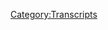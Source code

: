 {{Transcript
    | title         = [[13: February 14, 2017]]
    | caption       = [https://knowledgefight.libsyn.com/knowledge-fight-feb-14-2017 Listen to this episode on Libsyn]
    | episodeNumber = [[13: February 14, 2017|13]]
    | length        = 02:31:52
}}

{{MessageBox
    | header     = Warning: Bot Generated Content
    | text       = This transcript was automatically generated by transcription software and likely contains many mistakes and misattributions. Please check the audio for definitive quotes, attribution, and context.
    | image      = N3yvass4myg91.webp
    | imagewidth = 50px
    | id         = warning
}}

{{TranscriptBlock
    | name      = Alex Jones
    | timestamp = 00:00
    | text      = Andy in Kansas, you're on the air. Thanks for holding. So Alex, I'm a first time caller. I'm
}}

{{TranscriptBlock
    | name      = Dan
    | timestamp = 00:05
    | text      = a huge fan. I love your work. Hey, welcome back to knowledge fight. I am Dan.
}}

{{TranscriptBlock
    | name      = Jordan
    | timestamp = 00:10
    | text      = I'm Jordan.
}}

{{TranscriptBlock
    | name      = Dan
    | timestamp = 00:11
    | text      = This is a podcast where he and I have watched way too much Infowars and Alex Jones and I sit down over a nice glass of wine with my friend Jordan.
}}

{{TranscriptBlock
    | name      = Jordan
    | timestamp = 00:21
    | text      = Who giggles like a fucking maniac. Every time Alex Jones speaks he
}}

{{TranscriptBlock
    | name      = Dan
    | timestamp = 00:25
    | text      = is not talking about you know, today. Well,
}}

{{TranscriptBlock
    | name      = Jordan
    | timestamp = 00:29
    | text      = eventually I will be
}}

{{TranscriptBlock
    | name      = Dan
    | timestamp = 00:32
    | text      = thinking about this. I know that in our early episodes, you speculated that we would find an understanding of Alex, you'd start to empathize with him. Yes, I've got to be honest. I'm starting to hate him. I used to be sort of amused or curious. Yeah, I think I hate
}}

{{TranscriptBlock
    | name      = Jordan
    | timestamp = 00:49
    | text      = him. i Oh, oh, boy. I my feelings about him are so very complicated. Sure. There's there's a raw physical attraction.
}}

{{TranscriptBlock
    | name      = Dan
    | timestamp = 00:58
    | text      = There's no doubt about it. It's Super Male Vitality.
}}

{{TranscriptBlock
    | name      = Jordan
    | timestamp = 01:00
    | text      = Yeah, exactly. What Whoa, you got way too excited about what just happened.
}}

{{TranscriptBlock
    | name      = Dan
    | timestamp = 01:05
    | text      = I don't have a clip of this. But Wars has a new product out. Oh, shit. It's called caveman.
}}

{{TranscriptBlock
    | name      = Jordan
    | timestamp = 01:11
    | text      = No.
}}

{{TranscriptBlock
    | name      = Dan
    | timestamp = 01:12
    | text      = Yeah, no, yeah. You know what it is?
}}

{{TranscriptBlock
    | name      = Jordan
    | timestamp = 01:15
    | text      = I just hope it's a big slab of me.
}}

{{TranscriptBlock
    | name      = Dan
    | timestamp = 01:18
    | text      = No better ground up bones
}}

{{TranscriptBlock
    | name      = Jordan
    | timestamp = 01:25
    | text      = of an actual caveman. I don't know, they break into the Chicago Museum.
}}

{{TranscriptBlock
    | name      = Dan
    | timestamp = 01:30
    | text      = I'll be honest, I wasn't fully listening to the commercial. But he was explaining how like animals will go after bones first because they want to get the marrow right and all the stuff around the
}}

{{TranscriptBlock
    | name      = Jordan
    | timestamp = 01:40
    | text      = thumb. I'm on board so far. So they take the hammer, drop,
}}

{{TranscriptBlock
    | name      = Dan
    | timestamp = 01:44
    | text      = take bones, or they grind them up, and they put it in a pill and they sell it to you. What's I don't know. I think
}}

{{TranscriptBlock
    | name      = Jordan
    | timestamp = 01:51
    | text      = that makes the least sense of anything I've ever heard. I think that's what the product is. That is that is legit. The best way for a serial killer to disseminate a body right absolutely can't catch a serial killer who's grinding up people into and I don't
}}

{{TranscriptBlock
    | name      = Dan
    | timestamp = 02:09
    | text      = know if the FDA is gonna get involved.
}}

{{TranscriptBlock
    | name      = Jordan
    | timestamp = 02:12
    | text      = I'm not sure but Well, I mean with the lacs protection laws for vitamins, sure they're good.
}}

{{TranscriptBlock
    | name      = Dan
    | timestamp = 02:18
    | text      = But look that was just announced on Wednesdays show so this is breaking. This is this is huge. We'll learn more as time goes on. Jordan today the reason that we had to do we got to do this episode. I know we had an episode come out yesterday about John Rappaport. Mental health scare of the world and how our college campuses are bah bah, bah, bah, bah right Johnny wraps but it was important in the bushes felt like a Batman Yep. Lurking like lurking like a Batman lurking. But we had to get back together and record another episode because in the time between when we recorded the Rappaport episode and dropped. Mike Flynn, General Flynn That's right. Resigned finally stepped down. And we know one of the fastest in history which is just beautiful. Yeah. So fast.
}}

{{TranscriptBlock
    | name      = Jordan
    | timestamp = 03:08
    | text      = We're living we're living in perfectly normal times. That's what's happening right there.
}}

{{TranscriptBlock
    | name      = Dan
    | timestamp = 03:12
    | text      = Yeah. But we knew that Alex was gonna have a response to it. We knew that he was going to he loves General Flynn.
}}

{{TranscriptBlock
    | name      = Jordan
    | timestamp = 03:19
    | text      = Yeah, I was gonna say General Flynn has been on board since the very beginning. So I'm assuming
}}

{{TranscriptBlock
    | name      = Dan
    | timestamp = 03:23
    | text      = wars links. Like he's he like the two of them even. I'm certain that Alex has talked to him. I'm certain Yeah. have had conversations. I agree. And unlike
}}

{{TranscriptBlock
    | name      = Jordan
    | timestamp = 03:34
    | text      = Where else is Flynn gonna get his fucking Super Male Vitality from or grind up bones? Yeah. He had well hold on Flynn has his own supply of ground up bonus need not need anybody else's ground up bones.
}}

{{TranscriptBlock
    | name      = Dan
    | timestamp = 03:47
    | text      = But so it was like we're,
}}

{{TranscriptBlock
    | name      = Jordan
    | timestamp = 03:51
    | text      = look he retired. Yes, quote, unquote, retired ignominy.
}}

{{TranscriptBlock
    | name      = Dan
    | timestamp = 03:55
    | text      = He decided to go start a farm or something like that. And we'll look at his future career
}}

{{TranscriptBlock
    | name      = Jordan
    | timestamp = 04:00
    | text      = all retired general goes Yeah, awesome. Yeah.
}}

{{TranscriptBlock
    | name      = Dan
    | timestamp = 04:03
    | text      = The the I lost my train of thought, but we knew that Alex was going to be like losing it, right. Oh, this was my thought. Okay, last week. Alex, all he was talking about is like I got inside information, rights. Priebus, who he calls Ryan's prevous is going down. He's a snake in the grass previous and Butthead. He keeps saying that Priebus is the one who's leaking that like Trump is wandering around in his bathrobe, like that. He's trying to embarrass the president because he's a Paul Ryan acolyte, who is actually funded by George Soros.
}}

{{TranscriptBlock
    | name      = Jordan
    | timestamp = 04:41
    | text      = Wow. Yep. That is some Complex, deep state shit, right.
}}

{{TranscriptBlock
    | name      = Dan
    | timestamp = 04:45
    | text      = It's amazing. So for the whole last week, he's been like Priebus is going down. Priebus is going down. I'm gonna break it for you on Monday. Then on Mondays like today and tomorrow, we're gonna get into the leakers Tuesday, fuckin Flynn is out but yeah, pre It's still there. Yeah.
}}

{{TranscriptBlock
    | name      = Jordan
    | timestamp = 05:01
    | text      = When he told me he had to have defended Flynn and been like, he will stay in the office, right? What do you mean? I mean before because that was happening all over the place where, you know, the day before Flynn resigned or people were being like, Nah, he's still gonna stay in there. This is this is completely unstable. It's all it's all fake news and yada yada.
}}

{{TranscriptBlock
    | name      = Dan
    | timestamp = 05:25
    | text      = Yeah, I don't know. Because anything that's negative, Alex doesn't talk about, oh, he doesn't talk about it at all when there's inconvenient stuff. He just doesn't talk about like, he'll talk about the leaks and the inside sources that he has. Yeah, when there's a source that's probably telling him like two days three days ahead of time like Evelyn's probably out. He's not going to talk about that on the air. Really? So he's not going to talk about it at all. No, because it busts his narrative.
}}

{{TranscriptBlock
    | name      = Jordan
    | timestamp = 05:48
    | text      = That's it well, but his narrative is now doesn't actually have
}}

{{TranscriptBlock
    | name      = Dan
    | timestamp = 05:52
    | text      = sources Yeah, no kid we've established that most of this stuff comes from callers Yeah. And from people who direct message Paul Joseph Watson on Twitter, right as as evidence concrete examples of that.
}}

{{TranscriptBlock
    | name      = Jordan
    | timestamp = 06:04
    | text      = I you know, I can still However, imagine late night phone calls from Trump, to Alex Jones. Just like, I thought I was gonna get more people support. Dude, I'm so sorry. Dude.
}}

{{TranscriptBlock
    | name      = Dan
    | timestamp = 06:17
    | text      = I thought they liked me, Alex. Alex, why don't
}}

{{TranscriptBlock
    | name      = Jordan
    | timestamp = 06:19
    | text      = they like me anymore?
}}

{{TranscriptBlock
    | name      = Dan
    | timestamp = 06:21
    | text      = Hey, I don't know but I got some ground up bone pills. If you want to take them make you feel great.
}}

{{TranscriptBlock
    | name      = Jordan
    | timestamp = 06:26
    | text      = I don't need your ground up bone pills. You know I have my own. You don't know
}}

{{TranscriptBlock
    | name      = Dan
    | timestamp = 06:30
    | text      = what you got until you don't have you know what I'm getting at. Anyway,
}}

{{TranscriptBlock
    | name      = Jordan
    | timestamp = 06:34
    | text      = you don't have bones.
}}

{{TranscriptBlock
    | name      = Dan
    | timestamp = 06:35
    | text      = I tuned in on Tuesday right find out what the skinny was? Yes. And let me tell you what I found the plenty what Okay, now Alex Jones went on air before his broadcast because he needed to make an emergency fuckin signal Bat Signal flying what he put out in emergency broadcast for his for our show. Okay, he put out a 40 minute clip.
}}

{{TranscriptBlock
    | name      = Jordan
    | timestamp = 07:06
    | text      = But where did it air did it air on
}}

{{TranscriptBlock
    | name      = Dan
    | timestamp = 07:08
    | text      = infowars.com? My friend no way and on their YouTube channel. And it's what we're mostly going to be dealing with? Is this
}}

{{TranscriptBlock
    | name      = Jordan
    | timestamp = 07:18
    | text      = before emergency broadcast, and
}}

{{TranscriptBlock
    | name      = Dan
    | timestamp = 07:21
    | text      = here's why I'm gonna Is it a drill? It is not. It's not a drill. Not Jade Hill.
}}

{{TranscriptBlock
    | name      = Jordan
    | timestamp = 07:25
    | text      = This is an emergency broadcast. Yeah.
}}

{{TranscriptBlock
    | name      = Dan
    | timestamp = 07:27
    | text      = The reason that we're gonna cover this more than the actual episode itself is because the actual episode is super repetitive. Right? And he's just hitting talking points over and over and over again. Yeah, and it's not that entertaining.
}}

{{TranscriptBlock
    | name      = Jordan
    | timestamp = 07:41
    | text      = That's the but that's how you fight a scandal. There's you just just hammer this repetitive with your
}}

{{TranscriptBlock
    | name      = Dan
    | timestamp = 07:47
    | text      = heels in the mud. Yeah, exactly. In this in,
}}

{{TranscriptBlock
    | name      = Jordan
    | timestamp = 07:51
    | text      = put your put your head underground and just go Oh, la la la la la la la la.
}}

{{TranscriptBlock
    | name      = Dan
    | timestamp = 07:55
    | text      = Yeah. Yeah. So he does that on his show for Tuesday and really Wednesday. Okay. There has not been a whole lot of substance. But in this clip, there's emergency broadcast that just went out to the faithfuls on his on his own network. Yeah. As opposed to being broadcast on all the radio stations in bumfuck. Virginia, right or whatever. Then here, he gets weird.
}}

{{TranscriptBlock
    | name      = Jordan
    | timestamp = 08:20
    | text      = Oh, no. So this is pure concentrated Alex Jones bullshit.
}}

{{TranscriptBlock
    | name      = Dan
    | timestamp = 08:24
    | text      = It is worth it. Okay. So that's what we're going to be talking excellence. Here's his first clip. This is how he decides to open the broadcast and get to the central thing we should all be afraid about.
}}

{{TranscriptBlock
    | name      = Alex Jones
    | timestamp = 08:34
    | text      = It's Tuesday, February 14 2017. And I'm about to go live without syndicated radio slash TV broadcasts in about an hour and eight minutes. Stewart weaned info wars.com forward slash show. But I had to come in early. To break down.
}}

{{TranscriptBlock
    | name      = Dan
    | timestamp = 08:57
    | text      = I want to say really quick, too. I didn't lengthen any of these pauses. I didn't use natural rhythms how he wants to get this emergency message right
}}

{{TranscriptBlock
    | name      = Jordan
    | timestamp = 09:08
    | text      = as as slowly as possible. Yeah. The clip has started again, by the way.
}}

{{TranscriptBlock
    | name      = Alex Jones
    | timestamp = 09:17
    | text      = Some absolute Oh, that Oh, information. The reason this is so important is that I have studied the deep state for 30 years. Been politically active for 25 years, you know, but on Arabic 21 years, I've really studied the deep set date. I've written books on and made films a lot. If you go back and read those books and watch those films made 1516 1718 20 years ago, it's like prescient, it all came true. Well, I wasn't pressing the globalist laid out their plan. They have the Grammys and the enemies and like TV shows that are for the general public. That is dumbed down disinformation, but the cream certain publications like foreign affairs put out by the Washington Post. And basically a mirror of the Council on Foreign Relations, foreign affairs, quarterly publication or BI monthly publication. They actually tell you what they're doing. And in two different articles in foreign affairs that came out yesterday, they basically said the establishment is just looking at killing Trump. Now, this isn't some Hollywood producer saying it. This is some singer or Hollywood person saying it No. This is
}}

{{TranscriptBlock
    | name      = Jordan
    | timestamp = 10:42
    | text      = Jesus, our Lord and the establishment. Oh, damn, it
}}

{{TranscriptBlock
    | name      = Alex Jones
    | timestamp = 10:48
    | text      = is a total threat to Trump roll over to your dead.
}}

{{TranscriptBlock
    | name      = Dan
    | timestamp = 10:51
    | text      = So here is where we finally understand one of the things that's been plaguing us for a really long time. What the fuck is he talking about when he talks about white papers? Yes,
}}

{{TranscriptBlock
    | name      = Jordan
    | timestamp = 11:02
    | text      = that is exactly what I assumed it was like you assumed everyone knew. I assumed everybody knew. Yeah. So I didn't want to be the one to ask because, like, I would just assume like newspapers, like what's part of it? What's red and black and the white papers? I think that's, I think that's that all
}}

{{TranscriptBlock
    | name      = Dan
    | timestamp = 11:22
    | text      = the funny papers and you got the white. You got that? Yeah.
}}

{{TranscriptBlock
    | name      = Jordan
    | timestamp = 11:24
    | text      = And in both of them, the globalists are speaking to us
}}

{{TranscriptBlock
    | name      = Dan
    | timestamp = 11:28
    | text      = and do you ever read? Heathcliff? No, but I feel for the Illuminati Foxtrots Heathcliff lived in a fucking dumpster? Not enough. So he lived in a like a junkyard. Oh, he was a junkyard cat. Oh, that's an agenda 21 future right?
}}

{{TranscriptBlock
    | name      = Jordan
    | timestamp = 11:45
    | text      = Well, and that's what Obama was trying to do is move us all and our cats into the junk. If you're trying
}}

{{TranscriptBlock
    | name      = Dan
    | timestamp = 11:51
    | text      = to make my cat saline eat cat bones. I'm gonna grind them up first. So the papers are part of it. And I'm not saying that whenever he says white papers, what he's talking about is this. But one of the things he is referring to is he says Foreign Affairs, the journal he's actually talking about is called foreign policy. Right. And it's about foreign
}}

{{TranscriptBlock
    | name      = Jordan
    | timestamp = 12:14
    | text      = policy. I know that one. Yeah, I know that one exists. The other one that he mentioned foreign affairs by the Washington Post. Yeah. Wait, oh, that was
}}

{{TranscriptBlock
    | name      = Dan
    | timestamp = 12:21
    | text      = by the Washington, man. No, he's not that he corrects himself later. He's talking about foreign policy and all that is, is a little bit of a denser news site. Yeah, it's not. I but it's where I observe on Foreign Relations puts out what they're gonna do. Like, it's where they get their dirt out.
}}

{{TranscriptBlock
    | name      = Jordan
    | timestamp = 12:41
    | text      = But did they say they were gonna kill Trump?
}}

{{TranscriptBlock
    | name      = Dan
    | timestamp = 12:43
    | text      = Nope. But we're gonna get to it.
}}

{{TranscriptBlock
    | name      = Jordan
    | timestamp = 12:46
    | text      = How do you get to say, how do you get to say that? Like, they, they, they put it out in public, they just do it. We're good. They're there. And they're, and what they're saying is they're gonna kill Trump. Well,
}}

{{TranscriptBlock
    | name      = Dan
    | timestamp = 12:59
    | text      = here, here's where where is he
}}

{{TranscriptBlock
    | name      = Jordan
    | timestamp = 13:00
    | text      = being literal or figurative?
}}

{{TranscriptBlock
    | name      = Dan
    | timestamp = 13:02
    | text      = I think he's being literal. I think he's being literal. Here are the two conclusions that I've had to come to. And you know, how is saying I hate him at the beginning of the show. Yes, I have to temper that with again, a little bit of pity deep seated.
}}

{{TranscriptBlock
    | name      = Jordan
    | timestamp = 13:14
    | text      = Pity Manimal love. Okay, all right, because
}}

{{TranscriptBlock
    | name      = Dan
    | timestamp = 13:20
    | text      = I think that he, he lacks the ability to comprehend what he's reading sometimes.
}}

{{TranscriptBlock
    | name      = Jordan
    | timestamp = 13:26
    | text      = Oh, because oh, boy, that gets us again. That gets us back to the stupid evil. He's continuing.
}}

{{TranscriptBlock
    | name      = Dan
    | timestamp = 13:34
    | text      = He's either completely lying about the sources he's citing, right doesn't understand what they're saying. Or there's a third possibility that I think is more likely. Okay. He might have a slight paranoid schizophrenia.
}}

{{TranscriptBlock
    | name      = Jordan
    | timestamp = 13:49
    | text      = Ooo.
}}

{{TranscriptBlock
    | name      = Dan
    | timestamp = 13:52
    | text      = Diagnose somebody. That's a really good question. Throughout the course of this episode, we're going to start to see him reading a ton of things into stuff that just literally isn't there. Holy shit. So the foreign policy article that he's citing, first of all, doesn't say in any way suggest that people should kill Trump
}}

{{TranscriptBlock
    | name      = Jordan
    | timestamp = 14:11
    | text      = know that I that's probably a prosecutable offense. Right. Yeah. It I would say putting it in a major publication that you want to kill Trump.
}}

{{TranscriptBlock
    | name      = Dan
    | timestamp = 14:21
    | text      = It also doesn't say any of the things that he later says it says, but also the idea that there is a magazine called foreign policy that for 20 years, or however long it's been out in existence. Yeah, it's been putting the Illuminati his playbook out there into the public. And for 20 years Alex
}}

{{TranscriptBlock
    | name      = Jordan
    | timestamp = 14:41
    | text      = Jones has been on the air yelling 30 years 20 years on the air. He's been 20 years on the but he's been on to it for 30 years. Yeah. How old is he?
}}

{{TranscriptBlock
    | name      = Dan
    | timestamp = 14:51
    | text      = He's like 42 or 40. So
}}

{{TranscriptBlock
    | name      = Jordan
    | timestamp = 14:53
    | text      = yeah, so since since the mid let's just call it the moment he except hippie, he was so afraid of pubic hair. He immediately went directly to foreign policy.com.
}}

{{TranscriptBlock
    | name      = Dan
    | timestamp = 15:07
    | text      = Well, if you if you listen to him tell stories about his childhood. I think his dad might have had some of that paranoia and him to
}}

{{TranscriptBlock
    | name      = Jordan
    | timestamp = 15:13
    | text      = really? Yeah. Oh, no, I don't know. Because Because even if we go back to our y2k episode, yeah, he was super paranoid that was full on lunacy. Right? I was, you have to you have to have had like you would have had a psychotic break? I think he is. Right now. I think we're finally watching the full on break from reality.
}}

{{TranscriptBlock
    | name      = Dan
    | timestamp = 15:36
    | text      = I think as more reality starts to seep in and more people like Flynn end up getting indicted because Flynn very well might be going to prison he should he should. There's strong indications he's straight up lied to the FBI.
}}

{{TranscriptBlock
    | name      = Jordan
    | timestamp = 15:51
    | text      = Now there's there's indications they're not strong indications, their actual, factual we
}}

{{TranscriptBlock
    | name      = Dan
    | timestamp = 15:57
    | text      = can say that from information that we have heard from sources we've decided to trust in the media.
}}

{{TranscriptBlock
    | name      = Jordan
    | timestamp = 16:04
    | text      = You know what, that's a really good point. Because a lot of information the a lot of a lot of the information that we are relying on is released by the intelligence community, globalist and they are and have never been trustworthy.
}}

{{TranscriptBlock
    | name      = Dan
    | timestamp = 16:18
    | text      = You have to take things with a grain of salt. Yeah. It doesn't look good.
}}

{{TranscriptBlock
    | name      = Jordan
    | timestamp = 16:22
    | text      = The Ades it does have that ring of because Trump and Flynn talk shit about the intelligence community that
}}

{{TranscriptBlock
    | name      = Dan
    | timestamp = 16:28
    | text      = they're like, Okay, goes back to the code of the street talk shit get hit.
}}

{{TranscriptBlock
    | name      = Jordan
    | timestamp = 16:31
    | text      = Yeah, and then that, but that also makes you think about all of the shit that Barack did. That seems so out of character for what he really like believed like what you would what you would imagine he did, maybe, you know, he seems like a guy with compassion and who you know, wouldn't want to go crazy town on whistleblowers and Yemen, you know, all of those things. So you start to see all of this shit come out and how quickly these guys are being destroyed. And you're like, wonder what they had on Barak. Hmm, because I bet they had something.
}}

{{TranscriptBlock
    | name      = Dan
    | timestamp = 17:04
    | text      = Yeah, but he his Frank Marshall Davis was his dad. That's true. Mom was a CIA pornographers. True. He was made in a test tube Altrusa gay gentleman and a crack addict who as a transgendered wife, right? These are all theories what Alex has pitched?
}}

{{TranscriptBlock
    | name      = Jordan
    | timestamp = 17:19
    | text      = What if he just really was a secret Muslim?
}}

{{TranscriptBlock
    | name      = Dan
    | timestamp = 17:23
    | text      = That's it. That's it. Remember how pissed off people were when he smoked weed? Yeah.
}}

{{TranscriptBlock
    | name      = Jordan
    | timestamp = 17:28
    | text      = But God though, remember, remember when we were mad at smoking? Remember when we were mad at smoking instead of like treason anyway,
}}

{{TranscriptBlock
    | name      = Dan
    | timestamp = 17:37
    | text      = Were those the days speaking of that, like treason, somehow we became
}}

{{TranscriptBlock
    | name      = Jordan
    | timestamp = 17:40
    | text      = Archie Bunker here, just in the occupied Illinois bunker
}}

{{TranscriptBlock
    | name      = Dan
    | timestamp = 17:46
    | text      = drinking boons
}}

{{TranscriptBlock
    | name      = Jordan
    | timestamp = 17:49
    | text      = because we don't deserve nice things.
}}

{{TranscriptBlock
    | name      = Dan
    | timestamp = 17:50
    | text      = So so this next clip, he gets into the situation with Flynn and his interpretation of it, and when he's done, we can see if we agree. All right, now I'm
}}

{{TranscriptBlock
    | name      = Alex Jones
    | timestamp = 17:59
    | text      = gonna get into General Flynn. But of course, ladies and gentlemen, his resignation is only going to put blood in the water. Now, true CNN Flynn's resignation doesn't in controversy surrounding White House, General Flynn led the movement with other military leaders to say no to backing al Qaeda, and then ISIS and Al Jazeera in Syria in the killing of hundreds of 1000s of people. It was a great moral moment for our military and our intelligence agencies, they finally hit bottom and decided to not follow criminal orders that they've been following for decades follow. A real come to Jesus moment. And so Trump knows about all this brought and Flynn, they've released the communique is that Flynn's supposedly made which we're not secret? He's the national security adviser in waiting of the elected president. At that time, December 15. Who was the president elect, setting up down the Presidential leaders working around the clock for the new agenda against the little they've released the CIA State Department, you know, transcripts of what was said the Russian ambassador who he's supposed to talk to, that's what the President's National Security Adviser does not the sanctions with you but you know, the President wants to open things up and wants to have a clean slate. So that's he repeated what Trump had said at press conferences and tweets, he said the President's policy, the president can meet with the Russians. The President can sign treaties. Then we see him Congress ratifies the president, we elected him he's not a goddamn Russian spy when he talks to the Russians.
}}

{{TranscriptBlock
    | name      = Jordan
    | timestamp = 19:31
    | text      = That sounds like exactly what a Russian spy
}}

{{TranscriptBlock
    | name      = Dan
    | timestamp = 19:33
    | text      = would say. But he's also conflating with the truth like well, you can't You're not president until you're president and you're so that's that still so intermediaries citizens tell you're in office if they're sworn in to their position? Yeah, he's a private citizen talking to the Russian ambassador and Alex just straight up lied. Yeah, he did. Just straight up lie said that the communicators have been released. They haven't as of this recording, they absolutely haven't know, but from sources who have listened to them, they all say that he was very explicit talking about sanctions. One source even said, It is impossible that he wouldn't remember talking about it. The entire phone call was about oh man, this second fly is that someone was tapping Flynn's phone and spying on him. They were tapping the Russians phones.
}}

{{TranscriptBlock
    | name      = Jordan
    | timestamp = 20:24
    | text      = No, I actually know they actually have always monitored those. That's that's the thing that came out that I think was under under reported to the Russians, but they're not when they're listening to us. They're listening to the American communication.
}}

{{TranscriptBlock
    | name      = Dan
    | timestamp = 20:41
    | text      = So listen to this podcast. That would be interesting for some ratings.
}}

{{TranscriptBlock
    | name      = Jordan
    | timestamp = 20:45
    | text      = We're big in the we're big at the CIA spy start listening. That's a download. That is a download. That's right. That's right. I'm sorry, I interrupted them. No, they are they are listening to American communicators as well. Right. You have to because
}}

{{TranscriptBlock
    | name      = Dan
    | timestamp = 21:00
    | text      = because but that's not necessary. That doesn't necessarily have to be true that it was some sneaky spying on Flynn thing. No, very plausible that they were spying on these Russian?
}}

{{TranscriptBlock
    | name      = Jordan
    | timestamp = 21:09
    | text      = Well, it was it's more plausible that they just collected all of those, like the stories that you read, are they they heard they they saw that Russia wasn't retaliating, which seems so out of character for them. And they were surprised they were surprised by that to the point where they were just like, oh, well, let's just go dig back through this length of time to see what may have been I was communicating with the Russian Exactly. And that's whenever they caught up on those tapes on those communicates. Now, the interesting thing about I
}}

{{TranscriptBlock
    | name      = Dan
    | timestamp = 21:41
    | text      = don't think that's the case. You don't think so? I think they were listening in real time. No, that's my that's how I imagined it. Now
}}

{{TranscriptBlock
    | name      = Jordan
    | timestamp = 21:48
    | text      = they were not listening and reel to reel your your Yeah, I was gonna say you're you're talking about a Cold War spy movie, right? They're
}}

{{TranscriptBlock
    | name      = Dan
    | timestamp = 21:55
    | text      = like FBI agents, and they're like, keep them on the phone.
}}

{{TranscriptBlock
    | name      = Jordan
    | timestamp = 21:59
    | text      = We need to have them on the phone for 60 seconds. Otherwise, we won't get a trace. Because location.
}}

{{TranscriptBlock
    | name      = Dan
    | timestamp = 22:03
    | text      = Exactly. That's kind of where, Okay, you're right. I my fantasy is more fun.
}}

{{TranscriptBlock
    | name      = Jordan
    | timestamp = 22:09
    | text      = It is more fun. It's way more probably. And I wish we still lived in that world. Ya know, what was the Logan Act? They were like, the more you read about it, the more that like, Oh, this is obscure, and nobody has been prosecuted
}}

{{TranscriptBlock
    | name      = Dan
    | timestamp = 22:22
    | text      = on it. It was one guy right? Yeah. 1790 something.
}}

{{TranscriptBlock
    | name      = Jordan
    | timestamp = 22:25
    | text      = I'm gonna assume it was Logan. Yeah. The new movie coming out.
}}

{{TranscriptBlock
    | name      = Dan
    | timestamp = 22:31
    | text      = We got to prosecute that boy put it to bed. But
}}

{{TranscriptBlock
    | name      = Jordan
    | timestamp = 22:33
    | text      = But I can't I can't believe that it's never happened in that length of time. Sure. It has to have there has to have been those civilians that have gone outside of the government and negotiated some shit. Almost certainly, I don't think anybody could have imagined it would be this. utterly and completely blatant. It's pretty, like all of the laws they're breaking are ones that people don't even think about, because it seems so stupid to break those laws the way that they're doing it and brazenly
}}

{{TranscriptBlock
    | name      = Dan
    | timestamp = 23:05
    | text      = brazenly and the fact that the phone calls line up with when Trump was like very smart of Vladimir Putin. Italia. Yeah,
}}

{{TranscriptBlock
    | name      = Jordan
    | timestamp = 23:13
    | text      = there's no way there's no way Trump doesn't know about this incredible. Anybody who anybody who insinuates that Trump doesn't know about it is fucking dumb at this point.
}}

{{TranscriptBlock
    | name      = Dan
    | timestamp = 23:23
    | text      = But I do agree with Alex on one point that is him resigning is going to just put more blood in the water. Absolutely. And if I were Trump, I might have not allowed him to resign. Ooh, man. That's
}}

{{TranscriptBlock
    | name      = Jordan
    | timestamp = 23:34
    | text      = a really good. That's a really good question. It's kind
}}

{{TranscriptBlock
    | name      = Dan
    | timestamp = 23:36
    | text      = of showing us a little bit and showing that you're vulnerable. Oh, he's a well, but he is vulnerable. But he doesn't want to give that perception. And he he's not playing a good game. cards here.
}}

{{TranscriptBlock
    | name      = Jordan
    | timestamp = 23:48
    | text      = Oh, shocker. Somebody who's never had to play this game of cards is bad. There's a lot
}}

{{TranscriptBlock
    | name      = Dan
    | timestamp = 23:53
    | text      = of hell's going around. Oh, yeah. And someone spying on his? No,
}}

{{TranscriptBlock
    | name      = Jordan
    | timestamp = 23:57
    | text      = it seems like it seems like they are just they're just waiting, like the Republican Congress is just trying to get through as much bullshit as they can show that a shorter period of time as possible. You know, it's
}}

{{TranscriptBlock
    | name      = Dan
    | timestamp = 24:08
    | text      = a fire sale.
}}

{{TranscriptBlock
    | name      = Jordan
    | timestamp = 24:09
    | text      = Exactly. So they're, I mean, we could
}}

{{TranscriptBlock
    | name      = Dan
    | timestamp = 24:12
    | text      = because I mean, how can we not make it's not not going to happen? How can he not he has to be impeached. And that's just based on what's true. Now. Imagine what will happen within the next month. It's been a month
}}

{{TranscriptBlock
    | name      = Jordan
    | timestamp = 24:24
    | text      = now and and it is another thing where I do I do absolutely believe that James Comey should be arrested and prosecuted for what he's done.
}}

{{TranscriptBlock
    | name      = Dan
    | timestamp = 24:33
    | text      = I've heard some interesting theories about him that I can't fully get into just because I don't I couldn't articulate them well, but I've read some interesting write ups that suggest that he might be not as bad to dude is it appears interest I'm not sure about this. And I don't want to vouch for that because all right surface it looks bad. It seems
}}

{{TranscriptBlock
    | name      = Jordan
    | timestamp = 24:53
    | text      = like he basically ruined America almost by himself. Right. But
}}

{{TranscriptBlock
    | name      = Dan
    | timestamp = 24:58
    | text      = did you have some theories that I've read it again. This is unsubstantiated, pretty compelling arguments.
}}

{{TranscriptBlock
    | name      = Jordan
    | timestamp = 25:04
    | text      = The North Carolina 18 year old Russian hacker one. That's it. That's the one. Yeah. I strongly recommend you guys look up the North Carolina Russian hacker who basically like their their theory. The theory is he catfished Anthony Weiner. Yeah, as a as a 16 year old girl. Yeah, that was then the excuse that the FBI needed, because it was a crime to look into his laptop. And that's whenever somebody planted Hillary's emails in there. Well, they had already planted them there. Okay, but But yeah, that was that was the thing. Yeah. Which is, it seems like the most successful Rube Goldberg spy machine there's ever been. Why
}}

{{TranscriptBlock
    | name      = Dan
    | timestamp = 25:47
    | text      = if you're using aacomas Razor, it's not the it's not super, like, it's not the most believable thing. But there's some pieces of it that kind of, you know, they make you think a little
}}

{{TranscriptBlock
    | name      = Jordan
    | timestamp = 25:58
    | text      = well, there's that famous quote from that one guy. Yes. You know, you're raising your hand I call on Dan freezin. Lest
}}

{{TranscriptBlock
    | name      = Dan
    | timestamp = 26:03
    | text      = I end up sounding like Alex himself espousing crazy nonsense. Okay, let me say this. These are interesting ideas, but I don't know if they're true. Well, that's
}}

{{TranscriptBlock
    | name      = Jordan
    | timestamp = 26:13
    | text      = what I'm saying. There's that old quote where it's like, I won't blame conspiracy. Whenever ignorance and incompetence are your options. Yeah.
}}

{{TranscriptBlock
    | name      = Dan
    | timestamp = 26:23
    | text      = Speaking of ignorance. Oh boy. Alex wants to tell you, Jordan, me. You want to tell us specifically naming
}}

{{TranscriptBlock
    | name      = Jordan
    | timestamp = 26:30
    | text      = Yep. Does Jordan Holmes from knowledge fight the podcast? Who are tools of the globalist I would be
}}

{{TranscriptBlock
    | name      = Dan
    | timestamp = 26:37
    | text      = so mad if you got a shout out?
}}

{{TranscriptBlock
    | name      = Jordan
    | timestamp = 26:41
    | text      = Well, clearly, because I'm the least dangerous between the two
}}

{{TranscriptBlock
    | name      = Dan
    | timestamp = 26:44
    | text      = of us every single time he Alex Jones on his show says, I tell you what the problem is. I'm so convinced.
}}

{{TranscriptBlock
    | name      = Jordan
    | timestamp = 26:53
    | text      = So you're basically as much a narcissist as Trump is at this point. It's just getting close, getting close and
}}

{{TranscriptBlock
    | name      = Dan
    | timestamp = 26:59
    | text      = the little flickers. So many clips, we got to get to these you about what's really going on in the world. Let's do
}}

{{TranscriptBlock
    | name      = Alex Jones
    | timestamp = 27:06
    | text      = this. So let me explain what's really going on here. The Machiavellian the globalist think that if you don't think evil and backstabbing and twisted and all about global domination, you're weak minded? No, we can think Machiavelli, we know it's not good for humanity. And humanity has already in so much trouble and already has so many crises that we really need to try to work with people. And watch them very, very closely. Trust but verify and have an open hand and say let's have real data on let's build an infrastructure. Let's build a space program. Let's build advanced technologies. Let's develop life extension, which they've already got. Let's deploy that. Let's watch the space colonies. Let's do it all.
}}

{{TranscriptBlock
    | name      = Jordan
    | timestamp = 27:47
    | text      = Let's launch the space colonies.
}}

{{TranscriptBlock
    | name      = Alex Jones
    | timestamp = 27:49
    | text      = That's not a wimpy you know, surely worldview. Oh, you're silly. Everybody's evil. That won't work. Bullshit.
}}

{{TranscriptBlock
    | name      = Jordan
    | timestamp = 27:57
    | text      = Whoa, he usually doesn't like to use profanity.
}}

{{TranscriptBlock
    | name      = Dan
    | timestamp = 28:00
    | text      = He's said to swears already. Yeah. And he's not a goddamn Russian spy. Yeah, this is very out of character versus really out of character. But again, it's because it's not these stations. Yeah, but he's really getting he's really getting hammer him. You can see it in his face. He is pissed off. Now granted, there's still a little bit of acting going on or what have you. Right. What's fun about that
}}

{{TranscriptBlock
    | name      = Jordan
    | timestamp = 28:21
    | text      = clip? This sounds way more genuine than like that bullshit. He just dropped had a lot of heart
}}

{{TranscriptBlock
    | name      = Dan
    | timestamp = 28:26
    | text      = behind it. It's almost like he couldn't stop it from coming. Yeah. So I think that again, this is why we're talking about this clip as opposed to the regular show. Yeah, it really feels like he means more of the stuff. He's here. This is this sounds very real. So now we're gonna get back to that foreign policy article. Again, he calls it foreign affairs, and he will straighten that out, I promise. Okay, but he wants to talk about that. But he gets kind of sidetracked because he doesn't really know the details about that article.
}}

{{TranscriptBlock
    | name      = Alex Jones
    | timestamp = 28:55
    | text      = But here's the key. Paul Watson links to the PGA Foreign Affairs particular article I'm talking about there's another one, the criminal is trying to worry about Trump. I'm going to read these articles in entirety on air today it's like almost get distracted by my guest does he have great guests to come up with I may just clean the slate of guests today because I need to read all this because this is from
}}

{{TranscriptBlock
    | name      = Dan
    | timestamp = 29:15
    | text      = he does not read
}}

{{TranscriptBlock
    | name      = Alex Jones
    | timestamp = 29:18
    | text      = the mouth of Lucifer they say their foreign affairs which again is only for globalist you know that they put it out only the establishment reads it because they think you're too dumb to go read it. And they're like, Oh, we're battling the war on truth. Get your truth here. But now.
}}

{{TranscriptBlock
    | name      = Dan
    | timestamp = 29:38
    | text      = So we always come back to this. Whatever he says someone else is doing is what he's doing. Yes, I've come to realize that this idea that he has about the globalist putting all this stuff out and they know that you're too dumb to go read it. That's him talking about his listeners, reading the sources he talks about. Ooh, he's projecting his own feeling of his audience being dumb. I mean, it has to be the articles that he cites contradicts what he's saying. Yeah, consistently. So
}}

{{TranscriptBlock
    | name      = Jordan
    | timestamp = 30:07
    | text      = he's, ooh, that's a really good. That's a really good point. There's almost anything it's conscious or unconscious. I don't think it's a complete unconscious like that. Like somehow the truth is trying to get out in some way
}}

{{TranscriptBlock
    | name      = Dan
    | timestamp = 30:19
    | text      = this goes back to I think that the truth about him is one part lie. One part maybe a little bit bigger part paranoia, right. And then a huge part lack of brightsky Well, lack of reading comprehension. Okay, maybe the the, you know, Texas public schools didn't do him a great service. See, now
}}

{{TranscriptBlock
    | name      = Jordan
    | timestamp = 30:39
    | text      = I want to I want to know more about his personal life to see if there are like, full on paranoid schizophrenic things going on, because that seems really scary to think about.
}}

{{TranscriptBlock
    | name      = Dan
    | timestamp = 30:49
    | text      = I tried to write I've tried to find biographies about him or anything about his life and to private. There's really not a ton about his early life, but you can find some sources. And actually, there's an episode of a dollop about Jade Helm. Oh, yeah. Where they talk about his early life a little bit. They dug up some sources, okay. And one of the things they talk about is how when he was in high school, he was convinced that people selling drugs to the kids were working. They were like, entrapping kids that worked for the school.
}}

{{TranscriptBlock
    | name      = Jordan
    | timestamp = 31:20
    | text      = So you really then yeah, when he said 30 years, he really does mean that. Yeah, he's been that guy for like, 30 years. He had
}}

{{TranscriptBlock
    | name      = Dan
    | timestamp = 31:26
    | text      = those. Well, if you but that's also based on his self reporting of himself when he was younger. True. So if you, right, if you believe him, he did have those paranoid sort of ideations when he was young. Yeah, who cares? Let's
}}

{{TranscriptBlock
    | name      = Jordan
    | timestamp = 31:38
    | text      = just be foolish it. Yeah. No, I'm just kidding. Now you like the moment you brought that up? I'm kind of concerned. Yeah. Because that changes this show from laughing at a showman to laughing at a mentally ill person who needs help. Well, but
}}

{{TranscriptBlock
    | name      = Dan
    | timestamp = 31:52
    | text      = the problem is,
}}

{{TranscriptBlock
    | name      = Jordan
    | timestamp = 31:54
    | text      = he's a great showman.
}}

{{TranscriptBlock
    | name      = Dan
    | timestamp = 31:55
    | text      = He's a great showman. And his entire premise is anti him getting help. That's true. And he's such a damaging awful part of our culture. That it we we must laugh it Yes, that's true. Even if he's mentally ill. We can't help.
}}

{{TranscriptBlock
    | name      = Jordan
    | timestamp = 32:12
    | text      = Okay. Now, here is my theory based on what he just said for why the print industry is dying. It's only for globalists. Yeah, there can't be that many of them. No. Why would you publish so many papers? That's only for global Oh, man,
}}

{{TranscriptBlock
    | name      = Dan
    | timestamp = 32:26
    | text      = we're gonna learn something else about globalists. It's really tragic at the end of this episode, too.
}}

{{TranscriptBlock
    | name      = Jordan
    | timestamp = 32:31
    | text      = Okay. All right, let's get back into it as this clip,
}}

{{TranscriptBlock
    | name      = Alex Jones
    | timestamp = 32:34
    | text      = they realize the lies don't work. And so I see this in history only when they're about to execute really horrible devastation. Starting huge wars, you name it, set the new coffin, DC anything. Talking about time to kill Trump. Obama has gotten a bunker. This is in the news, two miles from the White House and his recruiting with sorrows and army for a Bolshevik style revolution.
}}

{{TranscriptBlock
    | name      = Dan
    | timestamp = 33:04
    | text      = That's not sure what it's not in
}}

{{TranscriptBlock
    | name      = Jordan
    | timestamp = 33:05
    | text      = the news. What what news would have that on there without
}}

{{TranscriptBlock
    | name      = Dan
    | timestamp = 33:09
    | text      = there's an article on Breitbart?
}}

{{TranscriptBlock
    | name      = Jordan
    | timestamp = 33:11
    | text      = Oh, so that is in the news. By the very barest of definitions, that's in the
}}

{{TranscriptBlock
    | name      = Dan
    | timestamp = 33:17
    | text      = news, a very sensational article on Breitbart that links to an article in The New York Post. And that's the only source on it, and I have pulled it up and read it. There's no real evidence that he's, you know, getting a militarized bunker
}}

{{TranscriptBlock
    | name      = Jordan
    | timestamp = 33:32
    | text      = and recruiting an army. Well, in the article. He's recruiting an army in the article, constitutional scholar is recruiting an army in the article,
}}

{{TranscriptBlock
    | name      = Dan
    | timestamp = 33:40
    | text      = the only relevant citations that are made about Obama at all are one hyperlinked clip, or I'm sorry, Link. That is about Obama saying he was heartened by anti Trump protests. And the sentence goes when former President Barack Obama said he was heartened by anti Trump protest. He was sending a message of approval to his troops, troops. Yes, Obama has an army of agitators numbering more than 30,000 who will fight his Republican successor at every turn of his historic presidency already showing a little bit of bias what there's no citation for this 30,000 Number. Shock Troops. Yeah, this is absurd. Propaganda.
}}

{{TranscriptBlock
    | name      = Jordan
    | timestamp = 34:21
    | text      = Give me an idea of what one the hiring process would be
}}

{{TranscriptBlock
    | name      = Dan
    | timestamp = 34:26
    | text      = like. Well, they put stuff on the back page. All right. Know what it is all about is that Obama is working with that organization Organizing for Action, which is you know, community organizing.
}}

{{TranscriptBlock
    | name      = Jordan
    | timestamp = 34:36
    | text      = I like how, like how we're still on Obama is their big Boogeyman. Well, has to be he's he's fucking windsurfing in the middle of nowhere right now. They're like, Oh, he's orchestrating all of these Trump pro 30,000 agitator. Yeah, definitely not the millions and millions of people pissed off about how awful he's being right now. Yeah, Obama and third 1000 people Yeah.
}}

{{TranscriptBlock
    | name      = Dan
    | timestamp = 35:01
    | text      = So that that that all of them named Hussein that claim that he's working with sorrows and they got this bunker and they got an army of Bolsheviks. That's crazy. It's that's full on crazy. The only way you can take that as truth is if you read the Breitbart article that has no sourcing, yeah, so like, Okay, go ahead and read that it's not it's not news. It's absolutely not verified. It's not sourced.
}}

{{TranscriptBlock
    | name      = Jordan
    | timestamp = 35:25
    | text      = It is out there in the open, though it is you're just putting it out there in the open a blog, you're basically you're not smart enough to see that that's the only way globalist communicate with each other is on Breitbart News.
}}

{{TranscriptBlock
    | name      = Dan
    | timestamp = 35:37
    | text      = This isn't even in foreign policy. Like it's it. That's right, it would have to be if that's one of the globalists, right interact Exactly. You know, it's gotta be like, Oh, hey, guys get excited Obama starting this bunker up.
}}

{{TranscriptBlock
    | name      = Jordan
    | timestamp = 35:52
    | text      = J have a secret foreign policy newspaper that they send out only to each other.
}}

{{TranscriptBlock
    | name      = Dan
    | timestamp = 35:59
    | text      = Anyway, this clip is mostly about the fear.
}}

{{TranscriptBlock
    | name      = Alex Jones
    | timestamp = 36:02
    | text      = I woke up I've never here's what's happening right now. You can see it intellectually. You can also feel it there is a there was a coup over America under globalism by stealth, it was a counter coup with Trump. They're launching a counter counter coup right now. And there's, there's incredible things going on right now. This is an amazing time to be alive. Agreed. And I feel sorry for people that don't have the historical gravitas or understanding even know what they're dealing with, or what they're facing or what they're looking at.
}}

{{TranscriptBlock
    | name      = Jordan
    | timestamp = 36:31
    | text      = I kind of do too.
}}

{{TranscriptBlock
    | name      = Alex Jones
    | timestamp = 36:34
    | text      = But when they come out in these articles, and they say everything I've said, but from their perspective, it's frightening few things frighten me, but to have this much confirmation of my operation, which came from my analysis and to realize Trump synched up not because he's even listening to me, but because he's he gets it. He's smart. He gets it. You know, this before I was born? No, I know the inside baseball. No, you don't. There's a long fight.
}}

{{TranscriptBlock
    | name      = Jordan
    | timestamp = 37:07
    | text      = It is. And I look
}}

{{TranscriptBlock
    | name      = Alex Jones
    | timestamp = 37:10
    | text      = at all the shad dumbed down people that have been made slaves of this and they don't know how hard good people are fighting to try to give them freedom. It's just painful
}}

{{TranscriptBlock
    | name      = Dan
    | timestamp = 37:19
    | text      = it. I think he's talking about us.
}}

{{TranscriptBlock
    | name      = Jordan
    | timestamp = 37:21
    | text      = I think he is. It's almost
}}

{{TranscriptBlock
    | name      = Alex Jones
    | timestamp = 37:23
    | text      = too much to actually handle. It's It's good to see these snakes, though, okay, we're not gonna lie anymore. Trump wants America in the world to be free. Trump wants America to take over the whole global system that we stole, and that America built when he wants this big, super powerful system. Wait, what? And he wants to actually empower humanity, and we're not going to let him and the Russians don't want that either. Because they want their own power. And like they're devilishly talking to the devil and the Russians going, Trump's gonna break all of it. He's gonna bring it all down, join us against Trump. This is some sick stuff, man. This is sick. This is sick. This is the devil talking. It's not even that there's a bunch of like forum last night
}}

{{TranscriptBlock
    | name      = Dan
    | timestamp = 38:05
    | text      = that he's trying to say.
}}

{{TranscriptBlock
    | name      = Jordan
    | timestamp = 38:07
    | text      = The article is saying so now he's saying that the Russians are gearing up with the anti Trump people.
}}

{{TranscriptBlock
    | name      = Dan
    | timestamp = 38:13
    | text      = No, he's saying that the globalists through this foreign policy article are trying to say to the Russians Hey, guys, come on. Come join us. Oh, join our side against Trump. Yeah. Which is where we get in and that's where the counter counter coup is happening. Yes. Because the original counter coup was when the Russians were on his side.
}}

{{TranscriptBlock
    | name      = Jordan
    | timestamp = 38:30
    | text      = No, no, no, but the no no first clue was your so how many coos are we going through? I'm sorry, this rushing this Russian nesting doll of kudos.
}}

{{TranscriptBlock
    | name      = Dan
    | timestamp = 38:40
    | text      = Chai calmness,
}}

{{TranscriptBlock
    | name      = Jordan
    | timestamp = 38:41
    | text      = the good point Good point, my bad, my bad nesting doll of coos. And I'd be C O Z. If you know what I'm gonna
}}

{{TranscriptBlock
    | name      = Dan
    | timestamp = 38:50
    | text      = get a beer cooler. Chai calm. Cool. Well, we're
}}

{{TranscriptBlock
    | name      = Jordan
    | timestamp = 38:54
    | text      = gonna get a counter counter counter beer koozie
}}

{{TranscriptBlock
    | name      = Dan
    | timestamp = 38:56
    | text      = I've got so many great products. Come see them at our knowledge fight store. So no, the coup, the original coup was a soft coup. That was done by Hillary Clinton and George Soros and Bill, Bill Clinton and Barack Obama to get them
}}

{{TranscriptBlock
    | name      = Jordan
    | timestamp = 39:14
    | text      = to get her the presidency. Yes. Okay. And then a
}}

{{TranscriptBlock
    | name      = Dan
    | timestamp = 39:18
    | text      = lot America with Jihad ease and what have you and sell us out to the chai calm? Of course, that was the original coup. Okay. And then behind the scenes, there was another soft coup that was done by people who were fed up in the intelligence community's working with Russia. Okay, we don't want to talk about that part about it. But our Alex doesn't let it slip sometimes. The Russians were kind of working on it. So they these great patriots within the intelligence community were the ones who leaked all those emails to WikiLeaks and what have you, and and that was the counter coup.
}}

{{TranscriptBlock
    | name      = Jordan
    | timestamp = 39:49
    | text      = That's the counter original counter.
}}

{{TranscriptBlock
    | name      = Dan
    | timestamp = 39:51
    | text      = Now this is the narrative that's spouted by like Roger Stone and Steve magenic. Whenever they come on the show. Yeah, they pitch the counter. coup narrative. Yes. Then the counter counter coup, I suppose, a man the globalists fight back, I don't know, this kind of a counter counter counter counter coup.
}}

{{TranscriptBlock
    | name      = Jordan
    | timestamp = 40:11
    | text      = I mean, obviously, that's what's coming next. There has to be, oh, man, It's turtles all the way down. That's what it is. If there's a
}}

{{TranscriptBlock
    | name      = Dan
    | timestamp = 40:20
    | text      = coup, if there's a coup, which I did I reject that argument.
}}

{{TranscriptBlock
    | name      = Jordan
    | timestamp = 40:24
    | text      = Doesn't there have to be like,
}}

{{TranscriptBlock
    | name      = Dan
    | timestamp = 40:26
    | text      = I reject even the first coup as an argument. If there's a coup, and you're saying that there's a counter coup,
}}

{{TranscriptBlock
    | name      = Jordan
    | timestamp = 40:33
    | text      = I've never heard the word coup before this many times in a row. But
}}

{{TranscriptBlock
    | name      = Dan
    | timestamp = 40:36
    | text      = if there's a counter coup, and you're arguing that you can't then be surprised when there's a counter counter.
}}

{{TranscriptBlock
    | name      = Jordan
    | timestamp = 40:43
    | text      = That's just just that's just a battle
}}

{{TranscriptBlock
    | name      = Dan
    | timestamp = 40:45
    | text      = that's just responded. So yeah, there hasn't
}}

{{TranscriptBlock
    | name      = Jordan
    | timestamp = 40:49
    | text      = been one coup yet. No, we're just on the we're on the road to coup like, like a buddy picture. Bing Crosby. Great.
}}

{{TranscriptBlock
    | name      = Dan
    | timestamp = 41:02
    | text      = So yeah, that, you know, Alex, first of all takes a lot to get him scared. He's scared, right? Because he's reading way more devilish things into this article that and I want to say very clearly, I've read this article four or five times now. Yeah, I've read it over. And there, you know, there's a couple things that I think you could really seriously misrepresent. I think he does that, of course, but it's not in any way saying the things that he's going to say. And once he starts to get into more of the substance of it all explain and describe what the article is about. But for now, he wants to talk a little bit about the talk a little bit more about the article, okay, not really get into the details yet, because he gets a little bit distracted again, kind of always gets distracted,
}}

{{TranscriptBlock
    | name      = Jordan
    | timestamp = 41:46
    | text      = which with that, I mean, which dimension is he distracted with 1717. But this is boy, this is where they're metastasizing. That's a counter counter dimension, right?
}}

{{TranscriptBlock
    | name      = Dan
    | timestamp = 41:58
    | text      = This clip is where he realizes that the name of the article or the journal isn't Foreign Affairs. And he corrects himself right but in doing so ends up having a philosophical discourse with himself about the nature of honesty. That is fucking fantastic.
}}

{{TranscriptBlock
    | name      = Jordan
    | timestamp = 42:13
    | text      = I can't wait to
}}

{{TranscriptBlock
    | name      = Alex Jones
    | timestamp = 42:14
    | text      = listen Russian insiders fear Washington establishment will assassinate Trump.
}}

{{TranscriptBlock
    | name      = Dan
    | timestamp = 42:19
    | text      = He says that as if it's the articles title. It's not. That's the title of the article on Infowars that Paul Joseph Watson wrote, which, which uses the article in foreign policy as a reference but it never says that anywhere inside the article, not once. So when he says the name of the article on Infowars it sounds way worse than the actual article because their propaganda outfit Yeah. Now keep in mind that that is just literally a week lie. Yes. Now we'll get to the honesty treaties.
}}

{{TranscriptBlock
    | name      = Alex Jones
    | timestamp = 42:52
    | text      = As a foreign affairs, its foreign policy, but it's, I always tell the truth, even when I make a mistake. foreign policy is foreign affairs articles in The Washington Post the public. So it is foreign affairs and CFR but foreign policy that will hit this guy so hard that you like can't even tell lies, even when you're not trying to tell a lie. But your brain takes the information and translates it out true because they admit this is the Council on Foreign Relations. They just don't want that stigma. So they call it foreign policy instead of Foreign Affairs. I'm calling it Foreign Affairs because it is foreign affairs. And I'm not just bragging it's just compare that to the average person who's totally unconscious. And people just everybody's me Like me 100 years ago. And that this is scary, folks. Our spirits are being stolen.
}}

{{TranscriptBlock
    | name      = Jordan
    | timestamp = 43:40
    | text      = There's a lot that was fucking crazy. Yeah, there's
}}

{{TranscriptBlock
    | name      = Dan
    | timestamp = 43:43
    | text      = a lot there. That's
}}

{{TranscriptBlock
    | name      = Jordan
    | timestamp = 43:45
    | text      = go back, play that again, like halfway through. Okay, go back to about halfway through.
}}

{{TranscriptBlock
    | name      = Alex Jones
    | timestamp = 43:49
    | text      = I so hard that you like can't even tell lies, even when you're not trying to tell a lie. But your brain takes the information and translates it out true, because they admit this is the Council on Foreign Relations. They don't want that stigma. So they call it foreign policy said why here's I'm calling it Foreign Affairs because it is foreign affairs, bragging, it's just compare that to the average person who's totally unconscious. And people just everybody's be like me 100 years ago. He could have just said scary folks, our spirits are being stolen.
}}

{{TranscriptBlock
    | name      = Jordan
    | timestamp = 44:17
    | text      = All he had to do was say, oops, I made a mistake. 1,000% All he had to do that spiraled into some kind of weird I have to be always right. Even though I made a mistake. What I really did was had a Freudian slip but of the drone,
}}

{{TranscriptBlock
    | name      = Dan
    | timestamp = 44:35
    | text      = which like at the beginning when I was saying that he says it's foreign affairs, but it's actually foreign policy. I wasn't saying that to come down on him. I was just saying that in the interest of being fully informational.
}}

{{TranscriptBlock
    | name      = Jordan
    | timestamp = 44:46
    | text      = And now you can come down on him because that
}}

{{TranscriptBlock
    | name      = Dan
    | timestamp = 44:49
    | text      = I would never come down on him for that. I mean, on our last episode, two episodes back I said fucking Nigel McGuinness 20 times when it was Gavin McInnes, right? I just had no idea. I don't remember his name. Oh, fuck about a guy who defends blackface
}}

{{TranscriptBlock
    | name      = Jordan
    | timestamp = 45:01
    | text      = Hey, do you know what you just did? Right there? You admitted you made a mistake and then we're gonna move on.
}}

{{TranscriptBlock
    | name      = Dan
    | timestamp = 45:05
    | text      = I did. Nobody judges me super easy to make a slip of the tongue. Exactly. He couldn't easily done that. He could have just said that. You know what I was being truthful even when I wasn't because Nigel McGuinness is a pro wrestler. I don't that is what fucking crazy 100 years ago, everyone used to be like me, was he there?
}}

{{TranscriptBlock
    | name      = Jordan
    | timestamp = 45:21
    | text      = Also, what is what does that mean? Wait, wait 100 years ago, everybody used to be like him? What does that mean? I don't know.
}}

{{TranscriptBlock
    | name      = Dan
    | timestamp = 45:27
    | text      = But you might know that because of ancestral memories. Oh, you live on through your descendants.
}}

{{TranscriptBlock
    | name      = Jordan
    | timestamp = 45:35
    | text      = If there is like if we if he really does have a narrative through line throughout everything he believes in such a way as like, if you just see the whole picture, like if we, if we Yeah, if we Zodiac Killer, the guy searching for the job and we have the pins and we use the string to tie him up together. That's kind of does make sense. That would be amazing.
}}

{{TranscriptBlock
    | name      = Dan
    | timestamp = 45:59
    | text      = I'm gonna take down those pictures on the wall behind you. We're gonna straight up just turn this into one and
}}

{{TranscriptBlock
    | name      = Jordan
    | timestamp = 46:05
    | text      = then you're gonna leave them down forever, like our friend John Rappaport.
}}

{{TranscriptBlock
    | name      = Dan
    | timestamp = 46:10
    | text      = And then I'm just gonna start peeing and all these empty wine bottles. Never, never leave my room.
}}

{{TranscriptBlock
    | name      = Jordan
    | timestamp = 46:15
    | text      = And that's how Trump dies. So here he gets ammonia. A
}}

{{TranscriptBlock
    | name      = Dan
    | timestamp = 46:18
    | text      = few he finally gets into a little bit more about the article, but still doesn't really get into it.
}}

{{TranscriptBlock
    | name      = Alex Jones
    | timestamp = 46:26
    | text      = And then you read this stuff and it's just like, okay, Trump really is a real revolution and wants to empower poor people and he is gonna build factories in the black areas. And you know what Russia was gonna do with American that powerful join us? Come on, we'll share it with you just help you know. Man you talk about until in Russia, we're gonna kill him. We're gonna kill him. They even announced it, but the one lie they tell is their biggest truth. They say in two different articles. I read they go. Putin has canceled the Bolshevik Revolution celebration. And they say he did that. Because he's afraid of revolutions. Now. He's part of the revolution of bringing Christianity back. Putin is real. And they're trying to mop up communism and the old hardliners in their government right now.
}}

{{TranscriptBlock
    | name      = Jordan
    | timestamp = 47:16
    | text      = I'm gonna go ahead and is there anybody more of an old hardliner than Putin himself? Probably not is the single most hardliner there. Also, he he came up with an amazing Zen koan right there. The one lie they're telling is actually the truth I have that is that is the sound of one lie clapping. That's amazing.
}}

{{TranscriptBlock
    | name      = Dan
    | timestamp = 47:37
    | text      = I have the article here. In 2016, a senior Russian official explained to a group of visiting foreigners why the government had decided not to celebrate the upcoming 100th anniversary of the Bolshevik Revolution. Yes, it was a turning point in Russian history, he argued. And yes, President Vladimir Putin sees today's Russia as a successor to both the czars and the Bolsheviks, but celebrating a revolution would send the wrong message to society. The Kremlin today
}}

{{TranscriptBlock
    | name      = Jordan
    | timestamp = 48:02
    | text      = the Kremlin very telling, quote, The Kremlin
}}

{{TranscriptBlock
    | name      = Dan
    | timestamp = 48:04
    | text      = today is staunchly opposed to regime change. The visitors were told and thus skittish about eulogizing 1917, it plans to use the Santana centenary Santana. centenary There you go instead to draw attention to the catastrophic consequences of resorting to revolution to solve social and political problems. That is the that's what he's taking that part from.
}}

{{TranscriptBlock
    | name      = Jordan
    | timestamp = 48:27
    | text      = Yeah, but they are staunchly opposed to regime change, especially when it comes to Russian regime change.
}}

{{TranscriptBlock
    | name      = Dan
    | timestamp = 48:34
    | text      = Right but and also Yeah, so but you see the difference between the text and what his interpretation is? Yeah, yeah. The other stuff about
}}

{{TranscriptBlock
    | name      = Jordan
    | timestamp = 48:43
    | text      = never make the sub text text No. Okay. The others always keep it hidden between the lines of course
}}

{{TranscriptBlock
    | name      = Dan
    | timestamp = 48:48
    | text      = especially if you're goddamn globalist exactly
}}

{{TranscriptBlock
    | name      = Jordan
    | timestamp = 48:51
    | text      = how you communicate with each other right? It's all you tried. Have you tried like circling the first letter of every word in one of those sentences and then putting it together and then seeing what that says you
}}

{{TranscriptBlock
    | name      = Dan
    | timestamp = 49:02
    | text      = know what I did do I did put like rice wine vinegar on my phone to see if anything like comes up
}}

{{TranscriptBlock
    | name      = Jordan
    | timestamp = 49:09
    | text      = so far now you threw glitter to see if the invisible ink and stuck to
}}

{{TranscriptBlock
    | name      = Dan
    | timestamp = 49:13
    | text      = it my phone is not operating very well. Alright. Anyway, this clip goes on a little bit more you know why global as this clip gets a little bit more religious, okay.
}}

{{TranscriptBlock
    | name      = Alex Jones
    | timestamp = 49:22
    | text      = And what they spend it and go oh, because he's afraid of revolution. Now. He said the Bolshevik Revolution was bad. Communism was bad. He's actually saying it he's doing didn't say this announcing we want God we want sovereignty, Russia saying we want Christ Providence, just Trump by example, January 20. This is huge.
}}

{{TranscriptBlock
    | name      = Jordan
    | timestamp = 49:41
    | text      = None of that was in the article did not say any of that. None of it. Is there any evidence other than how much Putin hates gay people that he is in any way a like a Christian? I don't know. Like, does he attend like a Russian Orthodox Church like what are we talking about here?
}}

{{TranscriptBlock
    | name      = Dan
    | timestamp = 50:01
    | text      = I don't know. I've never really been too interested in they just love to wear a shirt when he goes to church, it would be disrespectful not to I think it would be disrespectful to ask Putin to wear a shirt. He would take it as a sign of disrespect for sure. Exactly. I know who wins, a fistfight between Putin and God Christ.
}}

{{TranscriptBlock
    | name      = Jordan
    | timestamp = 50:22
    | text      = Christ looks ripped.
}}

{{TranscriptBlock
    | name      = Dan
    | timestamp = 50:23
    | text      = Yeah, he did. He's just out there. And and as Alex was bringing up on a later show, I don't know the clip of this. But he was talking about how when Christ went in with the money changers, he'd beat their ass. You wanted to make a good point out of Christ could fight if you want it to
}}

{{TranscriptBlock
    | name      = Jordan
    | timestamp = 50:36
    | text      = that is such a weird that is such a weird story. Whatever. It's like Christ, the bringer of peace and love goes into the temple was like, fuck this shit hoax out. Yeah.
}}

{{TranscriptBlock
    | name      = Dan
    | timestamp = 50:48
    | text      = He was making the argument that the reason that Christ got mad about that was because they were using like different types of currency in order to bilk people out of money. Right? That's what he was mad about, not the fact that they were bringing commerce into the church, or whatever.
}}

{{TranscriptBlock
    | name      = Jordan
    | timestamp = 51:06
    | text      = I mean, if you look at the mega churches we have now you can't be mad about a Starbucks being in your church, you know,
}}

{{TranscriptBlock
    | name      = Dan
    | timestamp = 51:11
    | text      = the, you know, he has a very varying interpretations of what Christ was actually mad about in that story. But then his big point is that, oh, that he thought I've never
}}

{{TranscriptBlock
    | name      = Jordan
    | timestamp = 51:21
    | text      = thought about how out of character that is for Jesus couldn't have just talked to him.
}}

{{TranscriptBlock
    | name      = Dan
    | timestamp = 51:25
    | text      = It is a little weird, but there's a whole bunch of stuff you look into, like, you know, the child gospels and stuff like a friend. That is true. brought him back to life, though
}}

{{TranscriptBlock
    | name      = Jordan
    | timestamp = 51:33
    | text      = he did. That's a weird one. Yeah, that's a real weird one. A kid bumped into him. And so he's like, You're fucking dead. Yeah. And then his parents were like, Dude, come on, don't kill him. And he was like, fine and brings him back to life. Yeah, that's crazy. That's why it's not in the Bible. That's my favorite verse of that's my favorite book of the Bible, though.
}}

{{TranscriptBlock
    | name      = Dan
    | timestamp = 51:49
    | text      = It's not bad. So hey, you know, we're making a lot of jokes about the globalists, but we really should take them seriously because they, you know, they're up to no good.
}}

{{TranscriptBlock
    | name      = Alex Jones
    | timestamp = 51:58
    | text      = This is huge. They're going they're killing the family right now. They're putting out psychological warfare systems that are going to end us and humanity at the final cliff of cultural and spiritual death. The Russians, America, the Japanese, the Brazilians, the Italians, people all over, are getting going, I don't want to do this. I don't want to die. I don't want to not have kids. I don't want to get over myself. Because Elon Musk says, merge with machines or die and the globalists are all announcing their their crap. You're not able to have kids in the future, unless you go to the government have some composite engineered humanoid because everybody's gonna be sterile. I told you that 10 years ago, now they're announcing it, I don't plan. It's pure evil.
}}

{{TranscriptBlock
    | name      = Jordan
    | timestamp = 52:40
    | text      = I kind of would be cool with that plan for childbirth.
}}

{{TranscriptBlock
    | name      = Dan
    | timestamp = 52:44
    | text      = All right, we're gonna have a slight disagreement. I mean, you might be able to eliminate all sorts of very tragic diseases and stuff like that. But there's also an argument to be made that variety is the spice of life and much like you were talking about in the last episode, even some mental illnesses are strengths.
}}

{{TranscriptBlock
    | name      = Jordan
    | timestamp = 53:01
    | text      = I agree. But wouldn't that be kind of fun? It'd be interesting. That's a really interesting world we
}}

{{TranscriptBlock
    | name      = Dan
    | timestamp = 53:09
    | text      = found in a book. But Elon Musk doesn't say that the I don't know why he brought up Elon Musk, because also advising Trump. Yeah, who is also very much against his workers unionizing.
}}

{{TranscriptBlock
    | name      = Jordan
    | timestamp = 53:20
    | text      = Like, Elon Musk is not some kind of globalist hero here.
}}

{{TranscriptBlock
    | name      = Dan
    | timestamp = 53:24
    | text      = But he is he's the closest thing that Alex knows to like a futurist. Oh, okay. And so he's using him. And there was an article that have come out recently where Elon Musk was talking about how because of because of the rapidity and the speed, that technology is evolving in AI merging with humanity might be in a necessary piece of humans keeping up Yeah, with him, and he's talking about that, otherwise, we're going to be replaced. He's talking about that as sort of a just sort of, you know, hypothetical thing and something that may be coming down the line with the you know, the nature of how our technology works. Yeah.
}}

{{TranscriptBlock
    | name      = Jordan
    | timestamp = 54:01
    | text      = I don't think I'd be too far against that either. But
}}

{{TranscriptBlock
    | name      = Dan
    | timestamp = 54:03
    | text      = he's not saying merge with machines or die. He's just saying that like, we might end up becoming cyborgs.
}}

{{TranscriptBlock
    | name      = Jordan
    | timestamp = 54:09
    | text      = You know what, I am officially saying it here merge with machines or die. All right. That's my, the list of countries that he pulled out of his ass. were my favorite random country, which ones? It was Russia, America, Japan, Brazil, Italy. Like those are his world superpowers,
}}

{{TranscriptBlock
    | name      = Dan
    | timestamp = 54:27
    | text      = right? Well, because Italy is pulling like they're the next country that wants to pull out of the EU. Okay,
}}

{{TranscriptBlock
    | name      = Jordan
    | timestamp = 54:31
    | text      = I thought Spain was the next century they
}}

{{TranscriptBlock
    | name      = Dan
    | timestamp = 54:33
    | text      = wanted. He talks about them a little bit too. Okay. But Italy is one of the big examples he uses of. So it's always on his mind. Yeah, much like Georgia. Yes. Okay. And Georgia is on he's
}}

{{TranscriptBlock
    | name      = Jordan
    | timestamp = 54:45
    | text      = always on my mind. That's true. But next on that list,
}}

{{TranscriptBlock
    | name      = Dan
    | timestamp = 54:52
    | text      = it's a good thing. That nationalism never led to fascism in Italy.
}}

{{TranscriptBlock
    | name      = Jordan
    | timestamp = 54:56
    | text      = Yeah, I mean, it's glad I'm glad that we have a great time. track record of never repeating the same shit that happened exactly 70 years ago, every 70 years. I don't know
}}

{{TranscriptBlock
    | name      = Dan
    | timestamp = 55:07
    | text      = what's going on in Brazil. But
}}

{{TranscriptBlock
    | name      = Jordan
    | timestamp = 55:11
    | text      = it's not good. Brazil is a tire fire. It's bad. Somehow their government is worse and more corrupt than
}}

{{TranscriptBlock
    | name      = Dan
    | timestamp = 55:18
    | text      = ours. They basically have a kidnapping based economy they do. Well, and
}}

{{TranscriptBlock
    | name      = Jordan
    | timestamp = 55:23
    | text      = that's how their government changed was actually with a real coup.
}}

{{TranscriptBlock
    | name      = Dan
    | timestamp = 55:26
    | text      = Yeah. Was it a counter coup or a counter? Was? No, it
}}

{{TranscriptBlock
    | name      = Jordan
    | timestamp = 55:29
    | text      = was just one. Well, unless you count the first coup, as getting rid of the military dictatorship. That was the first coup that was the first coup then the counter coup is white people doing what we do best counter taking our ship back.
}}

{{TranscriptBlock
    | name      = Dan
    | timestamp = 55:42
    | text      = Yep. Counter coup. Yeah. So this next clip, Jordan, this next one, you might be thinking like, he's painting a really bleak picture of the world. And it's pretty bad. And he sounds really, he sounds really depressed about but Alex Jones is not a man to Meijer in the depressive pneus. And who wants to come at you with some solutions? Okay, he's got a solution for you.
}}

{{TranscriptBlock
    | name      = Jordan
    | timestamp = 56:02
    | text      = Do you know what that I respect that a lot because most Republicans do not go that far. Well, even the mainstream what like they're trying to wait to hear his solution. That's not the point. At least, at least he's got an idea. Like they're saying they want to get rid of Obamacare, and nobody has come up with even close to an idea repeal and replace Exactly. But nobody's doing the replace part. No. At least Alex Jones is like, Hey, how about health care comes from the 11th dimension. He's about that guy. He's
}}

{{TranscriptBlock
    | name      = Dan
    | timestamp = 56:30
    | text      = not even going to be that specific. And also, at the end, he's going to talk about Satan.
}}

{{TranscriptBlock
    | name      = Alex Jones
    | timestamp = 56:36
    | text      = Okay, good. We have to organize ourselves into chivalrous good, strong organizations that in that re invoke the rituals of
}}

{{TranscriptBlock
    | name      = Dan
    | timestamp = 56:45
    | text      = also I want to interrupt here for a second I'm actually gonna go back to the beginning. I guess I didn't catch this the first time I was listening to it. When he says chivalrous Do you think he's talking about like knights? Um, I think he's more talking about and doors open for lady.
}}

{{TranscriptBlock
    | name      = Jordan
    | timestamp = 56:58
    | text      = I think it's more holding doors open for ladies. Code of chivalry I do think there's also the implied like, and women Ermelo was chivalrous societies that kind of, we gotta save them all from dragons. Exactly. We got to make sure that they don't hurt themselves.
}}

{{TranscriptBlock
    | name      = Dan
    | timestamp = 57:15
    | text      = All right, those are definitely not going to lead some of his fucking listeners to end up like Don Quixote.
}}

{{TranscriptBlock
    | name      = Alex Jones
    | timestamp = 57:21
    | text      = We have to organize ourselves into chivalrous, good, strong organizations like union in that re invoked the rituals of the birth rights that re invoked the rituals of the rights of the Masons that stress people in a good way to flower into what they're supposed to be, and then have a culture that admires human strength and worships what God made because God is what we worship, and we're making the image like this is all a satanic ritual against the most beautiful planet humans. The whales are great. The elephants are amazing. We're a trillion times better, we could do anything. This is all the test to the next level. You don't just think God just gives his creatures unlimited power like spoiled children right away? No wonder these Luciferians feel all the power of the universe the ideas and think their God and want to go crazy and take over that's the devil. That's the spirit of Lucifer. Oh, boy.
}}

{{TranscriptBlock
    | name      = Jordan
    | timestamp = 58:21
    | text      = That is some full on fire and brimstone. ScarJo not ScarJo Marjo shit right there. It's
}}

{{TranscriptBlock
    | name      = Dan
    | timestamp = 58:27
    | text      = not Scarlett Johansson, Scarlett,
}}

{{TranscriptBlock
    | name      = Jordan
    | timestamp = 58:28
    | text      = you know, there's the there's the child preacher in the I want to say it was Marjo or something.
}}

{{TranscriptBlock
    | name      = Dan
    | timestamp = 58:34
    | text      = I'm thinking it's more of the long lines like he gets a little gem Jonesy? Yeah, throughout these centers in the hands of an angry God kind of thing. There's there is a feeling that I worry that if things get really bad, it's going to be either take to the streets or drink the Kool Aid.
}}

{{TranscriptBlock
    | name      = Jordan
    | timestamp = 58:51
    | text      = Yeah. Do you? Do you think he's going to turn this into a death cult because this has the feel of a death cult common right?
}}

{{TranscriptBlock
    | name      = Dan
    | timestamp = 58:57
    | text      = If you accuses like globalism of being a literal death cult Yeah, exactly. Islam,
}}

{{TranscriptBlock
    | name      = Jordan
    | timestamp = 59:01
    | text      = whatever it is, they're saying we're doing is what they're trying to do. So we need to do it first. So if they're a death cult, yeah, we need to death cult better.
}}

{{TranscriptBlock
    | name      = Dan
    | timestamp = 59:10
    | text      = It's possible. I don't know. It's really weird, though. Like this again, weird. Again. I'm not taking him out of context. No, I'm letting these clips play. I'm engaging with the source material, which is his talking. He always likes to say, I don't believe these things. It's what the globalists believe. Yeah. But in that sentence, he said, Do you think God gives these gifts to children on their like at the beginning? Yeah, they have to work for it. That's why the satanists feel so powerful. I
}}

{{TranscriptBlock
    | name      = Jordan
    | timestamp = 59:37
    | text      = don't understand that second part of the sentence. You know what the second is, does Lucifer give it to the satanists first?
}}

{{TranscriptBlock
    | name      = Dan
    | timestamp = 59:43
    | text      = I guess so. But what he's implicitly saying or even explicitly is that there are powers.
}}

{{TranscriptBlock
    | name      = Jordan
    | timestamp = 59:49
    | text      = That is a good point. He is explicitly saying and that if we there are powers, if the
}}

{{TranscriptBlock
    | name      = Dan
    | timestamp = 59:56
    | text      = good folks like himself work, they get good power. Hours, whereas these evil people are just given evil powers for joining up. He's a complete psychotic break. He's
}}

{{TranscriptBlock
    | name      = Jordan
    | timestamp = 1:00:07
    | text      = living in it in Dragonball Z. That's what he's living in. He's living in Dragonball Z. Yeah, you can't get a shortcut to increasing your power level to 5000 Super Male. Gotta work hard. You got to take Super Male Vitality you charge up to over 9000 That's what we're going for. Take
}}

{{TranscriptBlock
    | name      = Dan
    | timestamp = 1:00:23
    | text      = you take caveman you charge up chew up
}}

{{TranscriptBlock
    | name      = Jordan
    | timestamp = 1:00:29
    | text      = bones. Yeah, that's fine. I'm still not gonna be able to get past the hole. This is ground up bones thing. Yeah, I Now admittedly, you know what? Marshmallows. There's a lot of ground up bones in there. So nevermind. I'm totally fine with Fonville gelatin is yeah, it's ground up bunk. Anyway, I think the whales are great. And the elephants are great. But you know what? Ground of bones are a trillion times better.
}}

{{TranscriptBlock
    | name      = Dan
    | timestamp = 1:00:52
    | text      = I do like how he has to throw shade at animals all the time. Does seem to that is a recurring theme.
}}

{{TranscriptBlock
    | name      = Jordan
    | timestamp = 1:00:57
    | text      = Yeah. Anyway, he hates the animal kingdom.
}}

{{TranscriptBlock
    | name      = Dan
    | timestamp = 1:01:01
    | text      = This next clip, he gets into some more Satan talk.
}}

{{TranscriptBlock
    | name      = Alex Jones
    | timestamp = 1:01:05
    | text      = When you look at Chuckie Schumer. And you look at all these new world order people and you look at what they're doing. And you look at what they're involved in. And they are Satanists, ladies and gentlemen. And there is a real struggle against evil taking place right now on this planet. I mean, you look at the Michael Moore's and the Gloria Steinem's AND THE FUCK YOU Maxine Waters and Nancy Pelosi those are accused a lot of women why empty husk zombies
}}

{{TranscriptBlock
    | name      = Jordan
    | timestamp = 1:01:37
    | text      = again, yep. Again women talking shit about women. Yeah, it's always about women.
}}

{{TranscriptBlock
    | name      = Dan
    | timestamp = 1:01:42
    | text      = He does seem to Well, I mean, it's because he has that clip of Maxine Waters and Nancy Pelosi so they're fresh on the mind as targets for
}}

{{TranscriptBlock
    | name      = Jordan
    | timestamp = 1:01:50
    | text      = don't take down and Gloria Steinem well, he Why are you doing because he found does not hold a fucking candle to Gloria Steinem. No, but she would eat his balls alive. Ground fairly certain that those balls are ground up into bone right now.
}}

{{TranscriptBlock
    | name      = Dan
    | timestamp = 1:02:05
    | text      = Yeah, but he if I recall the reason he's mad at her is he believes that she works for the CIA.
}}

{{TranscriptBlock
    | name      = Jordan
    | timestamp = 1:02:12
    | text      = Oh, but not the devil or does the CIA also work for the devil? I think he I wanted moonlighting I really want to find out what his like oh yeah, who works for the devil? The Orca shark? It he like calls out organizations Yeah, but then how like, do we ever get into specific people who are working for the CIA but also the devil on a false devil flag like what's
}}

{{TranscriptBlock
    | name      = Dan
    | timestamp = 1:02:38
    | text      = a little bit he's going to get into like his idea of the hierarchy of things okay, because there is a little bit of talk about that coming oh,
}}

{{TranscriptBlock
    | name      = Jordan
    | timestamp = 1:02:45
    | text      = then that should clarify things because as we know whenever I get a clip it always clarifies absolute
}}

{{TranscriptBlock
    | name      = Dan
    | timestamp = 1:02:51
    | text      = doesn't doesn't crawl. Yeah, so this next clip we learned a couple things. First, it turns out the Jerry Sandusky son got arrested for molesting children. Yep. My father likes on it. I mean it is that something that is generational a lot of times because if
}}

{{TranscriptBlock
    | name      = Jordan
    | timestamp = 1:03:07
    | text      = you kind of suggest that he may have been molested himself 100% Yeah,
}}

{{TranscriptBlock
    | name      = Dan
    | timestamp = 1:03:11
    | text      = I mean, there's almost no doubt in my mind that that's the case and that's that's a real tragedy. Yeah. ALEX READS weigh more into that and how it is they're part of a bigger system of course. And this is also a clip where we learn that Alex Jones recently read Dracula
}}

{{TranscriptBlock
    | name      = Alex Jones
    | timestamp = 1:03:31
    | text      = they're gonna start arresting people in Pennsylvania with the Sandusky situation. They arrested his son. Reportedly one of the tutors. His daddy was a pure told you Sandusky was or anything like that ever. Oculus still sits
}}

{{TranscriptBlock
    | name      = Jordan
    | timestamp = 1:03:47
    | text      = wherever will ever say procure.
}}

{{TranscriptBlock
    | name      = Dan
    | timestamp = 1:03:49
    | text      = He said it's so lasciviously. Yeah,
}}

{{TranscriptBlock
    | name      = Jordan
    | timestamp = 1:03:51
    | text      = what the fuck was that?
}}

{{TranscriptBlock
    | name      = Dan
    | timestamp = 1:03:53
    | text      = Also, I don't know if there's any evidence that that is true that they were procuring
}}

{{TranscriptBlock
    | name      = Jordan
    | timestamp = 1:03:59
    | text      = I don't care they're pedophiles. Yeah, absolutely not matter. That's the thing is that he's using that in such a exploitative manner
}}

{{TranscriptBlock
    | name      = Dan
    | timestamp = 1:04:09
    | text      = right because you have to juice up your base Yeah, you have to make you have to make the people even matter at Chuck Schumer right? Shocking Schumer by connection to this. It's insane. But
}}

{{TranscriptBlock
    | name      = Jordan
    | timestamp = 1:04:21
    | text      = anyway, fucking disgusting. Now I'm gonna put the mic down. I saw you I saw you get very animated.
}}

{{TranscriptBlock
    | name      = Dan
    | timestamp = 1:04:25
    | text      = I had to go back because this is the evidence that and he brings up these references that he makes up about 50 times on the last like three episodes of the show. It's clear you fucking read Dracula. Really, really? Someone had a conversation with him about where he
}}

{{TranscriptBlock
    | name      = Jordan
    | timestamp = 1:04:42
    | text      = saw the great Gary Oldman portrayal of Dracula. Keanu Reeves really crushes it but in a speaking role, which is bad for him. There we go.
}}

{{TranscriptBlock
    | name      = Alex Jones
    | timestamp = 1:04:51
    | text      = He was only the Renfield Gump Dracula still sits there and pen stay Count Dracula Not only gets the trainees the right kids, they're not just raping kids. They're slicing their throats long after they torture him and torture him real hard. What? You get something through your heads out there all of you. You sign on to this evil. You keep making your jokes about Trump and what's happening as they arrest pedophiles from Pennsylvania to California as we enter prepares to be indicted for child porn, as all of these criminal groups get rolled up, you just remember what side you are on. Good god, look at what you stand for. Look at how physically ugly your leaders are. What's a manifestation of the fact that that's their spirit. And that's what they want and they want ugliness. They like ugliness.
}}

{{TranscriptBlock
    | name      = Jordan
    | timestamp = 1:05:50
    | text      = Yep, okay, before we say anything else, yeah, he has just opened himself up for personal appearance attacks. He looks like shit. He looks like fucking garbage. Do not do not come at me with your physical appearance is what your spirit manifests itself without you looking at a goddamn mirror. real fucking heart Rob
}}

{{TranscriptBlock
    | name      = Dan
    | timestamp = 1:06:14
    | text      = do looks like shit. Land McAdoo smokin hot. So she's cool. She's cool. Fucking David Knight looks like a drunken Santa Claus.
}}

{{TranscriptBlock
    | name      = Jordan
    | timestamp = 1:06:24
    | text      = He does or at a mall. He does look alright shirtless, though.
}}

{{TranscriptBlock
    | name      = Dan
    | timestamp = 1:06:27
    | text      = He looks okay. Who else we got Roger Stone looks not bad on looks like glamour posts. Yeah,
}}

{{TranscriptBlock
    | name      = Jordan
    | timestamp = 1:06:33
    | text      = yeah. He's he's out in the out in the touch and ladies business. Our boy John Rapoport looks like definitely not looks good. Yeah, hell looks like he has been through the Unabomber ringer.
}}

{{TranscriptBlock
    | name      = Dan
    | timestamp = 1:06:49
    | text      = Paul. Joseph Watson is attractive in some lights. But he always looks like he's about to cry. He looks like the biggest person in the world. All right, Bob. You know, he's you know, I could if you didn't talk, I think you'd probably be attractive. And if you put some fucking fucking visor. Paul Joseph Watson,
}}

{{TranscriptBlock
    | name      = Jordan
    | timestamp = 1:07:06
    | text      = you just you just described the Tinder date you went with Paul Joseph Watson.
}}

{{TranscriptBlock
    | name      = Dan
    | timestamp = 1:07:13
    | text      = Social Justice Warriors. We could have enjoyed our coffee. Yeah, but also the thing that I find super offensive about that clip is the insinuation that there's only two sides. There's like, if you're not on board with Trump, you are one of these pedophiles? Yeah, you're as bad as them. You're defending
}}

{{TranscriptBlock
    | name      = Jordan
    | timestamp = 1:07:30
    | text      = everybody. Everybody is associated with pedophiles. If there is any, if there's any news about a pedophile, it will immediately be related to Hillary Clinton and the globalist also slitting your kid's throat
}}

{{TranscriptBlock
    | name      = Dan
    | timestamp = 1:07:43
    | text      = and again, he's talking so lasciviously about that so fucking disgust. He's trying to horrify people and then be like, if you don't want to be like that. You got to be on our side. Yeah. Which works for really dumb people. That does not if you're critical, and you can realize no, I'm against your wacky bullshit. And I'm and I'm against pedophiles. Yeah. Also, a lot of these reports that are coming out that are being used as evidence that Trump is rolling up pedophile networks. A lot of times, there's a bunch of stuff on like conspiracy blogs and message boards about these arrests that are going on. And a lot of the times they aren't pedophile rings, they are human trafficking things, but they're adults, their process.
}}

{{TranscriptBlock
    | name      = Jordan
    | timestamp = 1:08:22
    | text      = I mean, human trafficking is bad. But again, but I don't think I don't think Trump has that goddamn thing to do with that.
}}

{{TranscriptBlock
    | name      = Dan
    | timestamp = 1:08:28
    | text      = Probably not. But also human trafficking is just what a lot of prostitution charges get ended up being trumped up to Oh, really? Yeah, a lot of these people who are getting arrested are just small time prostitutes, or a pimp. That's not good. No, I mean, pimps are bad. And that's not bad. But it's just sex kids throats the
}}

{{TranscriptBlock
    | name      = Jordan
    | timestamp = 1:08:48
    | text      = sex industry should be legalized. I think that's a good thing they should be there should be protections. That is not the same thing as human trafficking, which is horrifying. Absolutely. Human trafficking is truly horrifying. And to conflate those two together can 100%
}}

{{TranscriptBlock
    | name      = Dan
    | timestamp = 1:09:02
    | text      = Very, very evil, right. And a lot of these a lot of these sites are doing that. I can't I can't say that for every single instance. But a couple of them have looked into this like this is just a this is just a run of the mill prostitution sting. Oh, but anyway, the big point that I want to make is that you can very much be against Trump and against pedophiles. It seems like that should be a point that does not need to be made. Nope. But anyway, somehow we are in that world. We're
}}

{{TranscriptBlock
    | name      = Jordan
    | timestamp = 1:09:28
    | text      = in the darkest timeline.
}}

{{TranscriptBlock
    | name      = Dan
    | timestamp = 1:09:29
    | text      = We now get back to some shit about Flynn. And Alex tells a little lie about a time he went to dinner.
}}

{{TranscriptBlock
    | name      = Jordan
    | timestamp = 1:09:40
    | text      = Does it Oh God, is somebody going to compliment his car again?
}}

{{TranscriptBlock
    | name      = Dan
    | timestamp = 1:09:43
    | text      = No, it's even more so. Okay.
}}

{{TranscriptBlock
    | name      = Alex Jones
    | timestamp = 1:09:45
    | text      = The globalist the breakaway Deep State was spying on Flynn while he's in there. His only sentence he's so genuine and so good. And working install this he doesn't realize how they would spend that type of stuff. When they have some guy speaking Russian walked over me, I looked over where's the camera? Where's my ah, or I'm sitting there at dinner wouldn't activate Navy SEALs my walks over goes, Alex, I want you to talk to Trump about nuclear submarines for Taiwan. And I look, where's the camera? Yep, there they are this guy just like I'm sitting there filming in Texas like, you know, so they could run back to the intelligence as he goes. Here's Jones acting like he's got contacts with Trump trying to sell submarine deals. That's how it works, folks.
}}

{{TranscriptBlock
    | name      = Jordan
    | timestamp = 1:10:31
    | text      = That's not how it that is not how it works. That's a very bad spy. He's He's a really, really bad but he's
}}

{{TranscriptBlock
    | name      = Dan
    | timestamp = 1:10:37
    | text      = told the story a couple times, which leads me to believe that something might have happened, but it was probably
}}

{{TranscriptBlock
    | name      = Jordan
    | timestamp = 1:10:42
    | text      = about nuclear submarines for Taiwan.
}}

{{TranscriptBlock
    | name      = Dan
    | timestamp = 1:10:45
    | text      = I imagine if this did happen. It was someone trying to prank him. Yeah, it wasn't intelligence agencies. No, it was someone like some jackass coming up and trying to fuck with him. I'm against
}}

{{TranscriptBlock
    | name      = Jordan
    | timestamp = 1:10:56
    | text      = the intelligence community because of their implicit evil and explicit, but you do have to give them at least a basic level of competency. They're not going up to random people being like, Hey, man, you've been doing any spy lately.
}}

{{TranscriptBlock
    | name      = Dan
    | timestamp = 1:11:15
    | text      = You want to talk to Trump about selling us a nuclear submarine? Hey,
}}

{{TranscriptBlock
    | name      = Jordan
    | timestamp = 1:11:18
    | text      = I'm, I'm not a spy. Are you a spy? You guys do drugs? Like yeah, what is it? What is this?
}}

{{TranscriptBlock
    | name      = Dan
    | timestamp = 1:11:25
    | text      = It's so crazy. Like for someone who claims to have sources and know how things work on the inside? Yeah, for him to think that that was anything other than someone talking with them or quite possibly it was it's just him making something that has to be him making something or just the entire thing up
}}

{{TranscriptBlock
    | name      = Jordan
    | timestamp = 1:11:41
    | text      = most likely. Anyway. I like how I use the the the terrible job interview line of like, what's your biggest flaw? I think it's that I'm just too genuine have too much integrity. I just have so much I'm too nice. Yeah, I really am just such a genuinely good person. I think that's my biggest flaw.
}}

{{TranscriptBlock
    | name      = Dan
    | timestamp = 1:12:01
    | text      = After he finishes up his dinner lie he does some role playing but what winds firing my love
}}

{{TranscriptBlock
    | name      = Jordan
    | timestamp = 1:12:05
    | text      = role playing.
}}

{{TranscriptBlock
    | name      = Alex Jones
    | timestamp = 1:12:09
    | text      = I'm sitting there at dinner drinking a beer and chandelier Wolfgang Puck. Okay, appetizers in my mouth, and this is the kind of crap I deal with on a weekly basis. So that's what's going on everybody who's used his own military culture and try to do a good job and telling the truth and oh, yeah, why not? The calls? Okay. We'll get the Russian ambassador line that call it for tomorrow with the President. Okay. We'll negotiate talking to talking to Putin. Now, sir, I can't talk to you about the sanctions. But, you know, Trump wants to open relationship. So we're gonna try to work with you and try to release mutually successful things for humanity. Oh my god. Flynn's been blackmailed.
}}

{{TranscriptBlock
    | name      = Dan
    | timestamp = 1:12:49
    | text      = So that's that's basically the thrust of his his argument. So
}}

{{TranscriptBlock
    | name      = Jordan
    | timestamp = 1:12:52
    | text      = his argument is that what Flynn was doing talking to the Russian ambassadors was actually saying, I can't talk to you about this yet.
}}

{{TranscriptBlock
    | name      = Dan
    | timestamp = 1:13:01
    | text      = Yeah, the Russians brought it up, he artfully dodged the question and said, Look, I know, I know, Trump wants to work with you. But I can't talk about that stuff. And then
}}

{{TranscriptBlock
    | name      = Jordan
    | timestamp = 1:13:09
    | text      = absolutely did not lie to anybody about that. Well, he was just too genuine to lie about what it was.
}}

{{TranscriptBlock
    | name      = Dan
    | timestamp = 1:13:16
    | text      = Because he didn't talk to them about sanctions. They just asked him and he said, I can't talk to you about it. So when he was asked about it, he didn't think that that qualified is talking about sanctions.
}}

{{TranscriptBlock
    | name      = Jordan
    | timestamp = 1:13:25
    | text      = Wow. Which that even that qualifies, right qualifies as lying. That's still, that still seems like something you would want to talk about. Yeah. If they asked you about sanctions, would that be a thing where you're like, hey, I think they're really concerned about these things. That
}}

{{TranscriptBlock
    | name      = Dan
    | timestamp = 1:13:39
    | text      = might be something to report. But if Alex's version of the truth was real, which it's not, but if that were real, that would be a very different scenario, I think I don't think I would be that worried about him saying something like
}}

{{TranscriptBlock
    | name      = Jordan
    | timestamp = 1:13:53
    | text      = that. Yeah. That's actually him being very genuine and honest. But that's not true. Not even close to true. I don't see exact opposite of anything true.
}}

{{TranscriptBlock
    | name      = Dan
    | timestamp = 1:14:02
    | text      = I don't think that people are so fucking Bohnert out to make a case against someone that they're going to trump up that
}}

{{TranscriptBlock
    | name      = Jordan
    | timestamp = 1:14:10
    | text      = that's that's the laziest thing to
}}

{{TranscriptBlock
    | name      = Dan
    | timestamp = 1:14:13
    | text      = also he claims that he knows that this is what happened because the transcripts have been released. Now, so he's he's citing something that isn't public. And he doesn't have these transcripts. I do
}}

{{TranscriptBlock
    | name      = Jordan
    | timestamp = 1:14:28
    | text      = like how he describes Wolfgang Puck appetizers. Shit he has to deal with every
}}

{{TranscriptBlock
    | name      = Dan
    | timestamp = 1:14:34
    | text      = once a week. Yeah, what's going to Wolfgang Puck once was trying to pretend he's a Russian with a video camera. Just absolute insanity. Anyway, here is actually the role playing that he does about the Flynn fire. Okay.
}}

{{TranscriptBlock
    | name      = Alex Jones
    | timestamp = 1:14:48
    | text      = And of course the President then I guess got advised or Flint probably just got sick and said I'm resigning. Not a good move. That's how they trick you. I think I haven't talked to these people, but I bet Let's Linds. You said Sir, I don't want to be a distraction. I'm sorry, I probably should have been clear on that. I'm gonna resign from Sure. Well, all right, but keep advised me behind the scenes, but I bet money that's out when
}}

{{TranscriptBlock
    | name      = Jordan
    | timestamp = 1:15:10
    | text      = that's also a crime. Keep advising me behind the scenes. That is you have to know you can't do that behind the scenes. You have to have transcripts, there's laws, they're super laws. It's really important that there are those things. You can't just advise him behind the scenes.
}}

{{TranscriptBlock
    | name      = Dan
    | timestamp = 1:15:28
    | text      = I think it's good that he said, I haven't talked to any of these people. I'm just guessing. Yeah.
}}

{{TranscriptBlock
    | name      = Jordan
    | timestamp = 1:15:34
    | text      = But I bet I bet the way it went down,
}}

{{TranscriptBlock
    | name      = Dan
    | timestamp = 1:15:36
    | text      = because if he had talked to them, and he knew that this was going like what you know what was going on?
}}

{{TranscriptBlock
    | name      = Jordan
    | timestamp = 1:15:41
    | text      = He just revealed a crime. He just revealed
}}

{{TranscriptBlock
    | name      = Dan
    | timestamp = 1:15:45
    | text      = the against the law. Although two episodes back, he did just read alleged classified
}}

{{TranscriptBlock
    | name      = Jordan
    | timestamp = 1:15:50
    | text      = material. It kind of both suggests that nobody is listening to Alex Jones. And everybody does not care if they if it's
}}

{{TranscriptBlock
    | name      = Dan
    | timestamp = 1:16:00
    | text      = all just bots
}}

{{TranscriptBlock
    | name      = Jordan
    | timestamp = 1:16:02
    | text      = and all the rest of Russian Russian bots. It's plutons. Russian hacker teams. Yeah, the hacker farms. And they're just all doing the views just over and over and over again. The
}}

{{TranscriptBlock
    | name      = Dan
    | timestamp = 1:16:18
    | text      = more I think about it, the more I do realize he has to have outside funding. Yeah, absolutely. I've thought about it a whole bunch more. and on Wednesdays show he was talking about how, you know selling this stuff doesn't fund the operation the way you need. Yeah, you're getting money from someone? Yes. There's no, there's no way
}}

{{TranscriptBlock
    | name      = Jordan
    | timestamp = 1:16:34
    | text      = I would I would like to track like his
}}

{{TranscriptBlock
    | name      = Dan
    | timestamp = 1:16:38
    | text      = tax returns.
}}

{{TranscriptBlock
    | name      = Jordan
    | timestamp = 1:16:40
    | text      = It's too late for that. It's too late for that the Republicans voted against him releasing his tax returns, can we because because it's time for us to just move on.
}}

{{TranscriptBlock
    | name      = Dan
    | timestamp = 1:16:49
    | text      = We can't Freedom of Information Act Alex Jones has?
}}

{{TranscriptBlock
    | name      = Jordan
    | timestamp = 1:16:52
    | text      = Not yet Not yet. Not yet. We gotta wait 25 years or whatever.
}}

{{TranscriptBlock
    | name      = Dan
    | timestamp = 1:16:56
    | text      = What's Obama gets his fucking street soldiers out there. Maybe? You had a question? What was it? Well, maybe while you think about it, we'll get to this next clip, which is about it gets into how all of this that's going on in the world is preparation for war. And then he talks about how Marine LePen is fucking sweet.
}}

{{TranscriptBlock
    | name      = Alex Jones
    | timestamp = 1:17:21
    | text      = Now my god victory, there's Russian spies everywhere. Let's bring down the Russians. And this is for when they start a war with Russia. Because they got operatives inside the military, you name it. And then saying anybody that didn't for the war is a Russian agent who would have known why they they're saying in France, they're saying in Germany, they're saying everywhere, if any nationalist movements come that don't want open borders to Islam, and don't want anti Christian groups everywhere. Well, you know what, they're secretly You heard them first Russian spies. And the State Department is in open revolt against Trump. And Rex Tillerson. Yeah, for good resembling LePen, who they say is a Russian agent.
}}

{{TranscriptBlock
    | name      = Dan
    | timestamp = 1:17:58
    | text      = Who says that no one.
}}

{{TranscriptBlock
    | name      = Alex Jones
    | timestamp = 1:18:01
    | text      = And then they've got spies around the clock around LePen waiting for her to go to a cocktail party or an event and shake the hands. Of course, the Russians trying to work with them. So all the countries do.
}}

{{TranscriptBlock
    | name      = Dan
    | timestamp = 1:18:13
    | text      = But that I mean, that's just his Wolfgang Puck story again, with Marine LePen. These he's arguing that people are saying that she's a Russian spy, and no one is but people are just saying she's a fucking fascist. Because yeah, is because she is and that they're saying that she's very much a fascist actively would like her to get into power because it facilitates their goal of breaking up the UN. Yeah, it's the same reason that they want they're not they want to Trump they're not saying she's a Russian spy. They're just saying that Russia is into her and the went to court, someone called her a fascist, she sued. It went to court and it got thrown out of court because the court she was a fascist court ruled. Her philosophies are legally fascist. So when people are
}}

{{TranscriptBlock
    | name      = Jordan
    | timestamp = 1:18:56
    | text      = legally a fascist, so when people are like, so so the the court case was read a dictionary, excellent.
}}

{{TranscriptBlock
    | name      = Dan
    | timestamp = 1:19:05
    | text      = But that's, that's his whole thing is like, Russian agents, Russian blah, blah, blah.
}}

{{TranscriptBlock
    | name      = Jordan
    | timestamp = 1:19:10
    | text      = And here's the thing, I don't necessarily disagree with him that people are being Russophobic in a way that isn't productive. There are plenty of times where I've seen people say, Oh, it's the agents of the Russians who are at fault for all kinds of things. When again, it's much more likely to be just basic incompetence. Sure, you know, like there's some of it like the Podesta email things. It was a basic phishing attack, but it was all Podesta did was click on a link. So yes, it was a Russian hacker who put the link in an email but also Podesta is just shitty at the internet. Yeah, yeah. Like that's maybe my biggest problem with our government as it is right now is that it seems like everybody in power is just bad at googling shit.
}}

{{TranscriptBlock
    | name      = Dan
    | timestamp = 1:19:58
    | text      = Yeah, well, I mean, that's As people stay in power for longer than they should, and technology moves way faster than anyone thinks it's going to so you end up with people in power who have been there since the internet was young. Yeah, they don't fucking understand how all this stuff works. Now to an extremely large extent, I don't fucking understand all this stuff and I've grown up with it.
}}

{{TranscriptBlock
    | name      = Jordan
    | timestamp = 1:20:18
    | text      = Well, Trump is a 70 year old man, he's fucked up. Imagine every 70 year old man, you know, add their, all of their collective internet knowledge together. light it on fire in a golden toilet. Yeah. And that's what Trump knows about the internet.
}}

{{TranscriptBlock
    | name      = Dan
    | timestamp = 1:20:34
    | text      = And that's how you end up reading confidential documents with a cell phone
}}

{{TranscriptBlock
    | name      = Jordan
    | timestamp = 1:20:38
    | text      = walking crazy.
}}

{{TranscriptBlock
    | name      = Dan
    | timestamp = 1:20:40
    | text      = That's how you know that is
}}

{{TranscriptBlock
    | name      = Jordan
    | timestamp = 1:20:41
    | text      = the dumbest thing. Look it had. Did you talk Did you see citizen for Yeah, you know how they put their fucking phones in the freezer. Yeah, because they might just even be listening a little bit. He pointed his phone with a flashlight at classified fucking documents
}}

{{TranscriptBlock
    | name      = Dan
    | timestamp = 1:21:02
    | text      = at Mar a Lago at a public dinner. Yeah, with the jab winds,
}}

{{TranscriptBlock
    | name      = Jordan
    | timestamp = 1:21:06
    | text      = shoulders and prime minute Oh, man, I have tape on my computer's webcam, because that's how they can. Yeah, you can watch people. It's easy. Yep, I'm losing. That is That blew my that blew me away.
}}

{{TranscriptBlock
    | name      = Dan
    | timestamp = 1:21:21
    | text      = That's one part. He's 70. Another part like, Oh my God.
}}

{{TranscriptBlock
    | name      = Jordan
    | timestamp = 1:21:25
    | text      = That's the other part is that everybody in this fucking cabinet is idiotic. They posted a picture with a guy who carries around the nuclear football. They didn't use to some donors. Some donor shouldn't have that information out
}}

{{TranscriptBlock
    | name      = Dan
    | timestamp = 1:21:38
    | text      = there. No. Well, I'm sure they've switched it out. And it's a new guy now. But I doubt they have. If you are like really doing security for the President, you see someone like buddying up to the nuclear football guy. You wouldn't get that guy away. If that's bad. Yeah, you don't let him like take some glory shots with him. Yeah, that's insane. That is insane. But that's, that's full on Dr. Strangelove territory that we're getting it that's, that's again, one of the downsides of Trump being allowed to use his own private security instead of trained Secret Service agents. He has his own like guard around him. They don't know what is. What is dangerous. What's a leak.
}}

{{TranscriptBlock
    | name      = Jordan
    | timestamp = 1:22:16
    | text      = Any of this acceptable?
}}

{{TranscriptBlock
    | name      = Dan
    | timestamp = 1:22:17
    | text      = It's not and it's gonna get so much worse.
}}

{{TranscriptBlock
    | name      = Jordan
    | timestamp = 1:22:19
    | text      = No, no, this until it none of this is acceptable. Yeah.
}}

{{TranscriptBlock
    | name      = Dan
    | timestamp = 1:22:23
    | text      = I mean, Jordan, it's all progress. This is acceptable. It's all progress until the end,
}}

{{TranscriptBlock
    | name      = Jordan
    | timestamp = 1:22:29
    | text      = there's zero new stories that you read where you're like, okay, I'm fine with that.
}}

{{TranscriptBlock
    | name      = Dan
    | timestamp = 1:22:34
    | text      = I have a new story for you what it's what the globalists are actually trying to do. Ooh,
}}

{{TranscriptBlock
    | name      = Alex Jones
    | timestamp = 1:22:38
    | text      = what they really say is we're gonna kill everybody. And we're gonna that's unacceptable, you won't even matter. But first, we're going to make you ugly and stupid, and poison you and get you to accept evil so that we have a right to you. Because if you declare your birthright as sentient and conscious and say I want free will and say I want the secret to the universe and say I want to be with God and I want to be good. Well, then you don't have a table in hell. Okay. So they must poison you. So they can rule you. I don't want to be a Nancy Pelosi or Chuck Schumer. Take one look at those dead eyes. Zombies, those Walking Dead. Yeah, man.
}}

{{TranscriptBlock
    | name      = Jordan
    | timestamp = 1:23:22
    | text      = Every time I look at Nancy Pelosi, I just think I don't want your life. What is what? What is fucking that so they want to kill you? Usually usually, we're looking at his whole Satanism talk as like a thinly veiled metaphor that maybe he thinks is true. This is full on we're in holy war territory, right? Yeah,
}}

{{TranscriptBlock
    | name      = Dan
    | timestamp = 1:23:48
    | text      = you want to jump a little bit deeper into it? Because he does spell out some more in this next clip.
}}

{{TranscriptBlock
    | name      = Jordan
    | timestamp = 1:23:52
    | text      = Yeah, I mean, this is this is full. This is like left behind novels situation. Here we go.
}}

{{TranscriptBlock
    | name      = Alex Jones
    | timestamp = 1:23:58
    | text      = Take one look at this people. They're Renfield to Fox. Dracula. They're not doing the blood sucking dead and loving it. Schumer's got the look though.
}}

{{TranscriptBlock
    | name      = Dan
    | timestamp = 1:24:13
    | text      = That's 100% of Jewish thing.
}}

{{TranscriptBlock
    | name      = Jordan
    | timestamp = 1:24:15
    | text      = That is definitely a Jewish thing.
}}

{{TranscriptBlock
    | name      = Dan
    | timestamp = 1:24:17
    | text      = He's got the look. Chuck Schumer is people make fun of him because he looks Jewish. Yeah.
}}

{{TranscriptBlock
    | name      = Jordan
    | timestamp = 1:24:21
    | text      = That's why why are anti Semites still allowed?
}}

{{TranscriptBlock
    | name      = Dan
    | timestamp = 1:24:27
    | text      = I don't know if he actually is, but he's subconsciously doing that. But he also says that Michael Moore has the look. Yeah, so maybe it's not totally Jew based. But man. Come on. Woody Allen has the look. Choose your words a little more carefully. Alex, just please. Don't accuse Jews of having that evil. Look. Just don't do that.
}}

{{TranscriptBlock
    | name      = Jordan
    | timestamp = 1:24:50
    | text      = Mitt Romney doesn't have the look. I can't think of a
}}

{{TranscriptBlock
    | name      = Dan
    | timestamp = 1:24:53
    | text      = reason why. Anyway, more Dracula talk.
}}

{{TranscriptBlock
    | name      = Alex Jones
    | timestamp = 1:24:56
    | text      = Say this Pelosi ain't doing the Phaeton. Hello. sees a little Zombot totally freaked out by what she's involved in, but on a power trip and arrogant narcissistic, but Schumer? That's a big old Dracula walk in this plane. And Michael Moore has kind of reached Dracula level. George Soros has big old Dracula. There's big or Dracula's back in that shadow. They turn themselves over. Worst stuff in the universe. They know I see him.
}}

{{TranscriptBlock
    | name      = Jordan
    | timestamp = 1:25:31
    | text      = But you can't see him in a
}}

{{TranscriptBlock
    | name      = Dan
    | timestamp = 1:25:32
    | text      = mirror. Honestly, this sounds like a drunk guy to salute really
}}

{{TranscriptBlock
    | name      = Jordan
    | timestamp = 1:25:36
    | text      = does. It really does. So he's doing a four hour show after this. Yeah, because that has a Yeah, that's an old fashion. Yeah,
}}

{{TranscriptBlock
    | name      = Dan
    | timestamp = 1:25:45
    | text      = but he doesn't sound drunk like drunk Alex. He just sounds like
}}

{{TranscriptBlock
    | name      = Jordan
    | timestamp = 1:25:49
    | text      = Val Kilmer deliver that exact same monologue and tombstone. Yeah, that was true.
}}

{{TranscriptBlock
    | name      = Dan
    | timestamp = 1:25:53
    | text      = He's like telling tales. sort of thing. It's tall tales of Alex Jones. Don't worry about him. There
}}

{{TranscriptBlock
    | name      = Jordan
    | timestamp = 1:25:59
    | text      = are bigger Dracula's in the shadows. Who does he think those people are you Dracula? He's like, size wise.
}}

{{TranscriptBlock
    | name      = Dan
    | timestamp = 1:26:06
    | text      = Yeah. Probably because of the blood.
}}

{{TranscriptBlock
    | name      = Jordan
    | timestamp = 1:26:08
    | text      = Okay, because all the blood rushes to there. Okay.
}}

{{TranscriptBlock
    | name      = Dan
    | timestamp = 1:26:12
    | text      = I don't I don't know. I don't know sees them. He wouldn't say names, obviously. Because that's what keeps them alive. See
}}

{{TranscriptBlock
    | name      = Jordan
    | timestamp = 1:26:18
    | text      = that does support your paranoid schizophrenia situation right there. Yeah, they're even bigger ones in the shadows. Like, I'm fine if he's picking out names, but the bigger ones in the shadows thing that's really confusing and worrying because
}}

{{TranscriptBlock
    | name      = Dan
    | timestamp = 1:26:32
    | text      = he does mention the names like Rothschild and stuff like that, that sort of modern Boogeyman. Right? He does talk about George Soros. So like, who is over? Is that Yeah. And I mean, this goes back to like conspiracy narratives as old as time as like, people who are really the power players. They'll never hear their name. Yes. Yeah, they're the ones who are pulling the strings. And it's like, okay, that's 100% on disprovable, so. Let's just have fun. I Yeah, speculating
}}

{{TranscriptBlock
    | name      = Jordan
    | timestamp = 1:27:00
    | text      = wildly. Yeah. Oh, man, the bigger the bigger ones in the shadows. That's such a weird,
}}

{{TranscriptBlock
    | name      = Dan
    | timestamp = 1:27:06
    | text      = it's very weird, but he gets a weird thing gets fucking weird, or would you believe that I
}}

{{TranscriptBlock
    | name      = Alex Jones
    | timestamp = 1:27:10
    | text      = totally would want to see him. That's why don't have any fear of God, ever submitting to them? Is death. ever having them? When is death, not for me, not for my ego. But for the species. Oh, I'm selfish. I realize my life's like that. But I'm part of the continuum of good people. And I know we're better than them by trillions. He doesn't know clearly that trillions and trillions of light years, total differences layers is distance dimensions, complete different paradigms,
}}

{{TranscriptBlock
    | name      = Dan
    | timestamp = 1:27:45
    | text      = totally different dimensions. It's it.
}}

{{TranscriptBlock
    | name      = Jordan
    | timestamp = 1:27:51
    | text      = For a guy who tells you how often it is not about his ego. Yeah. Seems like it's a lot about his ego.
}}

{{TranscriptBlock
    | name      = Dan
    | timestamp = 1:28:00
    | text      = There's a bit of there's a bit of it, it feels that way. It's also incredibly difficult to wrestle with like, Okay, this guy is talking about Ren fields and Draculas and big Draculas
}}

{{TranscriptBlock
    | name      = Jordan
    | timestamp = 1:28:15
    | text      = and 12 dimensions and all this trillions and trillions of light years,
}}

{{TranscriptBlock
    | name      = Dan
    | timestamp = 1:28:19
    | text      = and he's a policy wonk. You know, like, just, it doesn't, it doesn't work, the two don't go together. Now, if you're a policy wonk, you would need real cataloged information about these here. Big Dracula's. You know, I'm saying you think?
}}

{{TranscriptBlock
    | name      = Jordan
    | timestamp = 1:28:34
    | text      = I would like to know, do you think his listener base is decreasing? Since he started going full?
}}

{{TranscriptBlock
    | name      = Dan
    | timestamp = 1:28:42
    | text      = I think people are enjoying the ride. Oh, yeah.
}}

{{TranscriptBlock
    | name      = Jordan
    | timestamp = 1:28:45
    | text      = I mean, we clearly are,
}}

{{TranscriptBlock
    | name      = Dan
    | timestamp = 1:28:46
    | text      = I don't think that anyone who's I don't want to say
}}

{{TranscriptBlock
    | name      = Jordan
    | timestamp = 1:28:50
    | text      = if you've been listening to Alex Jones for this long, you're already all in. You're just gonna follow this to the end. I've read
}}

{{TranscriptBlock
    | name      = Dan
    | timestamp = 1:28:56
    | text      = some posts on conspiracy message boards about him in the last couple of weeks. And, unfortunately, a lot of people who watched the Joe Rogan podcast Oh, no, a lot of them were like, You know what, it was kind of slow. But at the end when he started talking about transdimensional stuff. No, that's when I realized this guy gets it. No, there's a lot of dumb people. Yeah, yeah. Boo. Yeah. So I think actually, he's probably picking up that dumb psycho not kind of group. Yeah, I'm not saying anything against the people who identify as Psychonauts. I think hallucinogens are real cool. And I support people experimenting with them and all that shit. Right. But there's a lot on legalizing prostitution. And there's a lot of really dumb people in that group. Yeah, with fried their brains with hallucinogens. And I think he's picked up a lot of them so. So when he starts spouting this Dracula shear, they're like, oh,
}}

{{TranscriptBlock
    | name      = Jordan
    | timestamp = 1:29:56
    | text      = yeah, man. Just eventually picks up and that entire war like he just broadens his base as he gets more and more crazy to the hospital to the big tent, Republican ideology of the 80s.
}}

{{TranscriptBlock
    | name      = Dan
    | timestamp = 1:30:10
    | text      = That'd be amazing. Yeah. The other thing too, though, is because he's using all this dimensional language and, and Draculas and coupling that idea with something that is as repugnant and universally hated as pedophilia and child abduction and murder and the sorts of things because he's doing that the people who are like, Oh, fuck, that's what it's all about. It's it's, it's emotional manipulation, you take this crazy, paranoid delusions and match them with a real world issue. And all of a sudden, you have an argument that people they don't want to argue against. Because if you argue against his Dracula metaphor, it sounds if you're not, if you're not thinking it sounds like you're defending pedophile, right?
}}

{{TranscriptBlock
    | name      = Jordan
    | timestamp = 1:30:54
    | text      = Well, it's very much like in election years for judges in the like, whenever they're elected. It's it's statistically proven that that year, they're way tougher on crime than otherwise interests, because you don't want to be the guy who is not punishing pedophiles enough for people
}}

{{TranscriptBlock
    | name      = Dan
    | timestamp = 1:31:14
    | text      = or if you if you accidentally lock somebody up. The public isn't as turned off by that is if you let someone go and exactly the crime. Yeah,
}}

{{TranscriptBlock
    | name      = Jordan
    | timestamp = 1:31:23
    | text      = absolutely. That's interesting. It's I think it's the old Futurama joke where it's like, Yeah, but he doesn't want to appear weak on innocent people. Yeah, you know,
}}

{{TranscriptBlock
    | name      = Dan
    | timestamp = 1:31:34
    | text      = yuck. Anyway, this this is we're full on into where Alex?
}}

{{TranscriptBlock
    | name      = Jordan
    | timestamp = 1:31:41
    | text      = So yeah, we're not on the major broadcast. So he's really allowed to go full, trillions and trillions of light years away from anywhere resembling, yeah, thought.
}}

{{TranscriptBlock
    | name      = Dan
    | timestamp = 1:31:51
    | text      = And the rest of the clips that I have are essentially a call to action and further insanity. Okay, so enjoy this one. This one is why we actually maybe shouldn't be all that afraid of globalists. At least like given, I don't know, 20 more years and there shouldn't be a problem Jesus.
}}

{{TranscriptBlock
    | name      = Alex Jones
    | timestamp = 1:32:10
    | text      = The good news is globalist can hardly reproduce. And they're diseased and mentally ill that's why they're obsessed with technology and science. They believe that will make them ascendant because by the inbreeding they have made themselves susceptible to the spiritual disease they're under God Almighty,
}}

{{TranscriptBlock
    | name      = Jordan
    | timestamp = 1:32:33
    | text      = okay. Oh, wait, what she what what? Okay. In breeding them. They've made themselves susceptible to the disease they already have,
}}

{{TranscriptBlock
    | name      = Dan
    | timestamp = 1:32:43
    | text      = which is what globalism
}}

{{TranscriptBlock
    | name      = Jordan
    | timestamp = 1:32:46
    | text      = evil. Have we established an actual disease?
}}

{{TranscriptBlock
    | name      = Dan
    | timestamp = 1:32:50
    | text      = No, but it's just trying to pair the call it pneumonia,
}}

{{TranscriptBlock
    | name      = Jordan
    | timestamp = 1:32:52
    | text      = let's call all globalists have pneumonia. They're inbred. Yes, they can't reproduce for reasons because of inbreeding because of inbreeding. It's just trying they're obsessed with technology to ascend, as opposed to being obsessed with weird creepy religion to ascend.
}}

{{TranscriptBlock
    | name      = Dan
    | timestamp = 1:33:10
    | text      = Yes, but the inbred stuff and they can't reproduce is just trying to connect in like just people's intrinsic distaste for like Blue Bloods and all the stories of nobility in the past and shit like that.
}}

{{TranscriptBlock
    | name      = Jordan
    | timestamp = 1:33:23
    | text      = Well, and his his entire thing is that kind of toxic masculinity, where it's like, it is all about being full, you know, I shouldn't be able to fight a man I shouldn't be big I should have. I should have perfect sperm and yada yada yada that there is a lot of that. So if you so all of those emasculation narratives can always come into play whether it is they're in play. Yeah, they're in play.
}}

{{TranscriptBlock
    | name      = Dan
    | timestamp = 1:33:49
    | text      = But also you know what else is in play? Weird experimentation?
}}

{{TranscriptBlock
    | name      = Jordan
    | timestamp = 1:33:53
    | text      = Oh.
}}

{{TranscriptBlock
    | name      = Alex Jones
    | timestamp = 1:33:56
    | text      = Party for one globalist Dracula you see out walking around. There were five or 10 Hideous experiments. They can't do it. deformed mentally ill. I mean, all of the royal families all just locked up huge deals of just completely insane Karjat but I mean, not like you're sweet and sane persons. I mean, it's there's not many of them that can function and they can only function when they're doing evil against good people. See, they need the blood. And that's metaphysical. They need your soul they need to hurt good people every day. Or their God deserves them. They're the they're the most horribly fallen enslaved people. They are humans. Sure. But all they have is a demonic will to crush good people. That's all they have. That's all they'll ever be.
}}

{{TranscriptBlock
    | name      = Dan
    | timestamp = 1:34:49
    | text      = Man, man. Oh man. How could you possibly be against him if that's the side you're on?
}}

{{TranscriptBlock
    | name      = Jordan
    | timestamp = 1:34:55
    | text      = Yeah, I mean, if all they have is it did not demonic will just crush people. But if which again, we have not established a possible win scenario? No. Do they get rid of all of these people? I guess so. So this Volvo.
}}

{{TranscriptBlock
    | name      = Dan
    | timestamp = 1:35:10
    | text      = He's gonna kill us. Yeah,
}}

{{TranscriptBlock
    | name      = Jordan
    | timestamp = 1:35:13
    | text      = but this is a comic book narrative that he's driving, which is Batman doesn't exist without the Joker. Joker doesn't exist without Batman interest. So there's always that gang of good and evil globalists zactly.
}}

{{TranscriptBlock
    | name      = Dan
    | timestamp = 1:35:26
    | text      = So if Alex Jones wanted to be famous, and there were no globalists, he would
}}

{{TranscriptBlock
    | name      = Jordan
    | timestamp = 1:35:30
    | text      = he would have no chance. Yeah, which we create our own enemies, right. That's exactly what happened in Yemen. That happens a lot. This happens all the time.
}}

{{TranscriptBlock
    | name      = Dan
    | timestamp = 1:35:42
    | text      = But it like it's so like, we're seeing this it's so manipulative and so stupid. Like there's the
}}

{{TranscriptBlock
    | name      = Jordan
    | timestamp = 1:35:49
    | text      = the royal families experiments. For every for every vampire, you see walking the streets. Yeah. Which, clearly, it's nighttime, but it's
}}

{{TranscriptBlock
    | name      = Dan
    | timestamp = 1:35:57
    | text      = not he's not being literal, except when he is he did watch
}}

{{TranscriptBlock
    | name      = Jordan
    | timestamp = 1:36:01
    | text      = or see or read. Let's go with watch just because he watched Dracula reason stop bringing up God damn, Renfrew Dracula is actually a really boring book about economics and xenophobia. So he definitely did not read that. He watched the movie which Gary Oldman he disappears into the part Amazing.
}}

{{TranscriptBlock
    | name      = Dan
    | timestamp = 1:36:20
    | text      = Amazing. In a way so it's not done since except in tiptoes.
}}

{{TranscriptBlock
    | name      = Jordan
    | timestamp = 1:36:29
    | text      = His legs disappeared in that part. Yeah. From the knees down. So So for every one of those you see, there are five deformed experiment. Yeah. So So again, we keep moving back and forth from the metaphysical to the physical. Because what is the deformed experiment look like? Do you not see it walking the streets are shackled up so they're shackled up so how many globalists are there is the weekend? Oh, say sick count is this.
}}

{{TranscriptBlock
    | name      = Dan
    | timestamp = 1:36:58
    | text      = I have never seen the movie but is this a man in the iron man?
}}

{{TranscriptBlock
    | name      = Jordan
    | timestamp = 1:37:01
    | text      = I just wrote down Man in the Iron Man. I just wrote down Man in the Iron Man. I'm gonna show it to you. He did. I wrote it down before you said it. Again, Leonardo DiCaprio disappears into the role of the man in the iron mask who looks exactly like not the man in the iron mask. So yeah, I don't look we don't know how many globalists out there there are those there? Are those legends of kings and royal families who do have the deform child that they keep in the
}}

{{TranscriptBlock
    | name      = Dan
    | timestamp = 1:37:29
    | text      = in the attic? That's not an experimentation? No, that's just I mean the results of inbreeding
}}

{{TranscriptBlock
    | name      = Jordan
    | timestamp = 1:37:34
    | text      = but if you want a conspiracy theory that then yeah, you could say you know, all of those different things they're trying to create an ultra royal family with the inbreeding a yada yada, yeah, but if
}}

{{TranscriptBlock
    | name      = Dan
    | timestamp = 1:37:44
    | text      = you want to conspiracy theory this or if you want to unconfigured the theory this. He's just throwing spaghetti at the wall. Oh, this very unrelated, weird, scary things. Yeah. That's all he's doing. It's it's a, it's a basic Gestalt. As you might put it, of just fear, it's here.
}}

{{TranscriptBlock
    | name      = Jordan
    | timestamp = 1:38:05
    | text      = I want to know, does he ever have notes? He can't he can't possibly have notes. No. So he is just improving the shit out of this? Yeah, he is a master improviser? No, in the same way that improv isn't funny. So I couldn't do this. You didn't know you could not I could easily three hours a day with this level
}}

{{TranscriptBlock
    | name      = Dan
    | timestamp = 1:38:29
    | text      = of commercial breaks. If you gave me fucking unbridled testosterone pills. And if I had a built in narrative that there's evil boogeyman around it and and if you give me every day, like three news stories that I barely understand and can just extrapolate on Fuck yeah,
}}

{{TranscriptBlock
    | name      = Jordan
    | timestamp = 1:38:48
    | text      = I think I don't think you could do it. I think it is exactly like one of those situations where you watch a world class athlete. And it looks, it looks so easy that you're like, I bet I could probably immediately compete with that, like downhill skiing. Everybody's like, Hey, you're just going downhill. Yeah, that easy.
}}

{{TranscriptBlock
    | name      = Dan
    | timestamp = 1:39:08
    | text      = We've effortlessly we're now at an hour and 40 minutes into the hour. We ended our 40 minute Exactly. All right, we could do first of all, we could do five hours a day.
}}

{{TranscriptBlock
    | name      = Jordan
    | timestamp = 1:39:17
    | text      = That's a good point. That's a tag team duo, right that right
}}

{{TranscriptBlock
    | name      = Dan
    | timestamp = 1:39:20
    | text      = split us up. We could each do two and a half hours on our own.
}}

{{TranscriptBlock
    | name      = Jordan
    | timestamp = 1:39:23
    | text      = I could definitely not do this. And if I could just I have no chance of
}}

{{TranscriptBlock
    | name      = Dan
    | timestamp = 1:39:27
    | text      = doing this. And if I'm feeling like fuck ups not feeling it. I gotta kill 10 minutes. I'll just throw it to a ROB do report or something like that. That's what he does our doo dee doo. I think that has to that's a t shirt. RJ RD D rd? Yes, that's a shirt. PJ dubs hates SJ da Lian. wackadoo. So anyway, you have Global's can't reproduce this next clip
}}

{{TranscriptBlock
    | name      = Jordan
    | timestamp = 1:39:49
    | text      = gloveless can't reproduce that. That has to been that has to be literal. He genuinely thinks the globalist can't reproduce. I literally
}}

{{TranscriptBlock
    | name      = Dan
    | timestamp = 1:39:58
    | text      = don't know how that could be a metaphor.
}}

{{TranscriptBlock
    | name      = Jordan
    | timestamp = 1:39:59
    | text      = I Don't, there's no way other than maybe the ideas that their ideology can't spread because people know it's literal, it's literal.
}}

{{TranscriptBlock
    | name      = Dan
    | timestamp = 1:40:08
    | text      = Anyway, this next clip features a real showman, like, mood swing, and I couldn't do this, I could do that. Alright, I could do three hours a day easy. I couldn't do this
}}

{{TranscriptBlock
    | name      = Jordan
    | timestamp = 1:40:20
    | text      = as a performer, I think he's really good at this, let's
}}

{{TranscriptBlock
    | name      = Dan
    | timestamp = 1:40:24
    | text      = not interrupt this just so you can enjoy what I will admit, I couldn't do okay.
}}

{{TranscriptBlock
    | name      = Alex Jones
    | timestamp = 1:40:29
    | text      = I've set my will against them. And I'm asking you to set your will against them. And Trump has said his will against them as well. And we're going to like a laser beam like a particle beam that just gets stronger and stronger and stronger. We're gonna just focus and focus on them and be do good things in our lives and be honorable and not fear and focus on God and focus on life and focus on blue skies and green fields, and little fish swimming around and happy ponds, and happy trees and just focus, focus on the children. Focus on them around defend him. The things that have but none of them. We're gonna go against the enemy. We're gonna drive through them and they can feel it. They can feel God's will. Going through them, letting them low, taking them down in the depths, they swore they wanted, showing them who their god is. They will fall forever. I'm gonna be on in about 2838 minutes infowars.com But this rebellion against God will fall. They already know they're fallen. They already know they're losers. They're trying to take us with them. And everybody knows that in their heart who hasn't been infected by this.
}}

{{TranscriptBlock
    | name      = Dan
    | timestamp = 1:41:34
    | text      = I haven't been infected by the you
}}

{{TranscriptBlock
    | name      = Jordan
    | timestamp = 1:41:36
    | text      = could not that is a full Sam Jackson right there. That is a there's a reason you're not in every movie that's been made since the 1990s. Well, I
}}

{{TranscriptBlock
    | name      = Dan
    | timestamp = 1:41:46
    | text      = mean, did you see that swing from talking to Bob Ross happy trees. Yeah. to I think about what the husband had been done to the kids. Yes, sir. It's fake crying. Yeah, that was the fakest cry and then it turns immediately to vengeful wrath. Like he's showing so many odd shall
}}

{{TranscriptBlock
    | name      = Alex Jones
    | timestamp = 1:42:03
    | text      = rise up with Fiore
}}

{{TranscriptBlock
    | name      = Jordan
    | timestamp = 1:42:04
    | text      = as I lay you low and Isha lady you low like Jericho, like if he's raised Jericho coming up in the next okay.
}}

{{TranscriptBlock
    | name      = Dan
    | timestamp = 1:42:14
    | text      = If he's actually feeling the things he's presenting, he's feeling he's in trouble and see emotionally he's in trouble because you can then
}}

{{TranscriptBlock
    | name      = Jordan
    | timestamp = 1:42:22
    | text      = we get back to the paranoid schizophrenia. Yeah. Because that's an act. Yeah. So what is he? I don't know. Is he is he god? Is he man? Is he some mix of the two? I think he is he the white Sam Jackson.
}}

{{TranscriptBlock
    | name      = Dan
    | timestamp = 1:42:37
    | text      = He has tinges of paranoia, and then also horrible reading comprehension skills. I think that
}}

{{TranscriptBlock
    | name      = Jordan
    | timestamp = 1:42:43
    | text      = possibly the most dangerous combination? Yeah.
}}

{{TranscriptBlock
    | name      = Dan
    | timestamp = 1:42:47
    | text      = I don't know. I don't I honestly don't think I don't think he could function the way he does. And you know, actually know, my old
}}

{{TranscriptBlock
    | name      = Jordan
    | timestamp = 1:42:54
    | text      = friends, too. He's too functional. Yeah.
}}

{{TranscriptBlock
    | name      = Dan
    | timestamp = 1:42:58
    | text      = We don't like to think about the idea that this big of a liar could exist in the world. Yeah, that's a good point. But it's entirely possible that he gets off air. And he's just like, ooh, great show today.
}}

{{TranscriptBlock
    | name      = Jordan
    | timestamp = 1:43:09
    | text      = There's there's every there's every type of monster in the human race. And it seems like this one has to exist. I mean, his
}}

{{TranscriptBlock
    | name      = Dan
    | timestamp = 1:43:16
    | text      = editor recently came out and said, he's a complete sellout. There's a guy who was interviewed who used to work with David Knight, and said that before he went to work for Infowars, he was kind of a libertarian guy, but didn't buy into any of this shit. And as soon as he started working for Infowars, he did. And so the theory that this guy had was that they know they're in on the joke. They know what they're doing. Wow. Also, apparently, it's come out that Infowars employees, I can't find absolute proof of this, but I've seen it cited a couple of times that Infowars employees have signed lifelong NDAs non disclosure agreements
}}

{{TranscriptBlock
    | name      = Jordan
    | timestamp = 1:43:52
    | text      = for the next 10 million years. Yeah. Like in Scientology,
}}

{{TranscriptBlock
    | name      = Dan
    | timestamp = 1:43:56
    | text      = basically. Yeah. Okay. So it you know, it's entirely
}}

{{TranscriptBlock
    | name      = Jordan
    | timestamp = 1:44:01
    | text      = long. That's illegal. No, it's not that that's not illegal. No,
}}

{{TranscriptBlock
    | name      = Dan
    | timestamp = 1:44:05
    | text      = you can do that. You can sign something. You can never talk about this. It's a willful entering into a contract. That's true. Yeah, you can do it. It's just sketchy as fuck that sketchy as fuck because it kind of implies that like, if word ever gets out that we don't mean what we're saying. Yeah. And it's going to be really
}}

{{TranscriptBlock
    | name      = Jordan
    | timestamp = 1:44:20
    | text      = Yeah, that's not that's not trade secrets, like a non compete agreement. Oh, that's Don't tell that we're lying all the time. That's a trade secret. Yeah. Good point. Good point.
}}

{{TranscriptBlock
    | name      = Dan
    | timestamp = 1:44:33
    | text      = Anyway, here is where this is you just counter
}}

{{TranscriptBlock
    | name      = Jordan
    | timestamp = 1:44:37
    | text      = code, my argument and counter counter code
}}

{{TranscriptBlock
    | name      = Dan
    | timestamp = 1:44:39
    | text      = with this next.
}}

{{TranscriptBlock
    | name      = Alex Jones
    | timestamp = 1:44:41
    | text      = We have the technology, the will the culture, the spirit, all of those things together to build the Stairway to Heaven. But building is what does it not tearing down? To? That said, though, when you're faced with pure evil, You have to take it down. And when the rubble falls, it will crush the innocence. And that's one of the greatest mysteries, to know how far to go. Because on this plane of existence good fights fire with fire. In fact, if good wanted to be evil, it would be infinitely worse than what these fallen people can even imagine. That's a really that's why those of us that are good and tight into God have to watch what we say and what what we speak into existence with these enemies, because these fallen creatures aren't as smart as we are. That we give them ideas. So remember that?
}}

{{TranscriptBlock
    | name      = Dan
    | timestamp = 1:45:44
    | text      = That's a weird rationalization.
}}

{{TranscriptBlock
    | name      = Jordan
    | timestamp = 1:45:46
    | text      = That's, but that is, that is a good summation of the way that kind of moral society evolves is, if you are good, you always have to have an evil to fight against. Yeah, if you're Batman, you always have to have a joker to fight against. So you wind up creating your own evil, right? So that, you know, we can go too far thing is the is the reality of any kind of morality based system. I don't Is that sooner or later, it's going to require a purity. That is not possible.
}}

{{TranscriptBlock
    | name      = Dan
    | timestamp = 1:46:20
    | text      = Fair. But also, I don't like the idea that it's going to crush the innocence, there's going to be collateral damage.
}}

{{TranscriptBlock
    | name      = Jordan
    | timestamp = 1:46:26
    | text      = Why is it crushing the innocent? I don't know. If you take evil down, it crushes the innocent Oh, no.
}}

{{TranscriptBlock
    | name      = Dan
    | timestamp = 1:46:31
    | text      = But then also, the other part is like, that's why we have to be careful about what we say like,
}}

{{TranscriptBlock
    | name      = Jordan
    | timestamp = 1:46:36
    | text      = because we bring it into the world. And we're so much smarter than evil.
}}

{{TranscriptBlock
    | name      = Dan
    | timestamp = 1:46:38
    | text      = We've done maybe 1012 episodes of this show. One thing I can say with absolute certainty is that Alex never watches what he says. That's the most crazy thing.
}}

{{TranscriptBlock
    | name      = Jordan
    | timestamp = 1:46:53
    | text      = That's a good point. I
}}

{{TranscriptBlock
    | name      = Dan
    | timestamp = 1:46:54
    | text      = know a lot of things in life. And there's a lot of stuff. I don't know, what I do know is that he has never stopped himself from saying something.
}}

{{TranscriptBlock
    | name      = Jordan
    | timestamp = 1:47:01
    | text      = Unless it was intention, even if it's classified.
}}

{{TranscriptBlock
    | name      = Dan
    | timestamp = 1:47:05
    | text      = The only times he stops himself is when he's like, Oh, fuck, I'm gonna expose that. I don't know. I better say I'm not gonna get into that. Yeah.
}}

{{TranscriptBlock
    | name      = Jordan
    | timestamp = 1:47:11
    | text      = So we're gonna go to a break. We're gonna go to a real quick break. Anyway, Alex has
}}

{{TranscriptBlock
    | name      = Dan
    | timestamp = 1:47:15
    | text      = one last parting shot for this special report, which again, was supposed to be about that article that was in foreign policy. It's
}}

{{TranscriptBlock
    | name      = Jordan
    | timestamp = 1:47:22
    | text      = right. Every time we get to the end of the episode, I have no idea what we started the episodes
}}

{{TranscriptBlock
    | name      = Dan
    | timestamp = 1:47:28
    | text      = will be about Flynn and about the the article in Foreign Policy. Either of those things will be covered. But we've learned a lot about
}}

{{TranscriptBlock
    | name      = Jordan
    | timestamp = 1:47:35
    | text      = it is called foreign affairs, even though it's not actually called foreign policy. It's called he was right when he said that it's called foreign if you can't lie, even when he lies. Even when he lies. He's telling the truth. Anyway,
}}

{{TranscriptBlock
    | name      = Dan
    | timestamp = 1:47:45
    | text      = this is his parting shot to the report, which is ominous.
}}

{{TranscriptBlock
    | name      = Alex Jones
    | timestamp = 1:47:48
    | text      = You want to get sucked into vampire holes and these people go ahead. But I want to warn all you that are cynical and giggling that serve the system that knows deep down on right, if you've got any spirit left any soul left. I'm Alex Jones. And you have been warned.
}}

{{TranscriptBlock
    | name      = Jordan
    | timestamp = 1:48:01
    | text      = Yikes. You have been warned. Yeah. You have been warned.
}}

{{TranscriptBlock
    | name      = Dan
    | timestamp = 1:48:06
    | text      = I don't want to go into vampire holes. I don't. But I also will never side with Alex.
}}

{{TranscriptBlock
    | name      = Jordan
    | timestamp = 1:48:10
    | text      = I worry if that's if that's our binary. Yeah, vampire holes or Alex Jones. That's suck that is a rough binary is like, fuck it.
}}

{{TranscriptBlock
    | name      = Dan
    | timestamp = 1:48:21
    | text      = Why did I get bored?
}}

{{TranscriptBlock
    | name      = Jordan
    | timestamp = 1:48:22
    | text      = But you know if you've read the Anne Rice, vampire life seems pretty all right. I would go down into the vampire hole.
}}

{{TranscriptBlock
    | name      = Dan
    | timestamp = 1:48:30
    | text      = If we're talking literal vampires,
}}

{{TranscriptBlock
    | name      = Jordan
    | timestamp = 1:48:32
    | text      = wouldn't you go down in the vampire? We're talking Twilight Zone down to the vampire hole.
}}

{{TranscriptBlock
    | name      = Dan
    | timestamp = 1:48:38
    | text      = Right Hank Williams? Here. So if we're talking literal vampires, maybe yeah, if we're talking his weird child molesting vampire No, thank you.
}}

{{TranscriptBlock
    | name      = Jordan
    | timestamp = 1:48:47
    | text      = No, that's but that's a bad vampire.
}}

{{TranscriptBlock
    | name      = Dan
    | timestamp = 1:48:50
    | text      = That's a very bad man.
}}

{{TranscriptBlock
    | name      = Jordan
    | timestamp = 1:48:51
    | text      = That's I would not read a book on that vampire.
}}

{{TranscriptBlock
    | name      = Dan
    | timestamp = 1:48:53
    | text      = Do you think that in the world of vampires, then there's a sliding scale of morality? You could be a good vampire.
}}

{{TranscriptBlock
    | name      = Jordan
    | timestamp = 1:49:01
    | text      = No, but there is a sliding scale of insurance payments. That is, you know, so everybody, every vampire needs good health care.
}}

{{TranscriptBlock
    | name      = Dan
    | timestamp = 1:49:09
    | text      = So that's the end of this special report that he did. But it's not the end of our episode. Oh, no, no. I have a couple bonus clips from Tuesday's episode,
}}

{{TranscriptBlock
    | name      = Jordan
    | timestamp = 1:49:19
    | text      = because bonus clips, as you'll recall, yes.
}}

{{TranscriptBlock
    | name      = Dan
    | timestamp = 1:49:23
    | text      = He said in a special report, which he aired before his Tuesday show. Yes. He said he was going to read that entire foreign policy article on the show. Yes. And I told you he didn't. He didn't. But he keeps saying he's going to throughout the show. You keep him
}}

{{TranscriptBlock
    | name      = Jordan
    | timestamp = 1:49:45
    | text      = we can we just get a super clip of every time he says that he says that
}}

{{TranscriptBlock
    | name      = Dan
    | timestamp = 1:49:49
    | text      = because I have a nine to five job. I did not have the time to isolate 30 times you are slacking off. He gets sidetracked by everything. Sean Spicer is doing a news conference. And he's like, Oh, look, we'll get back to the article. Let's go to this. Wow. And so he just cuts away and gets distracted and goes off on a bunch of tangents. I have a couple of them. This first one is about 50 Shades of Grey, the sequel, and how 50 are shades of grey, I believe. And then it's sort of about how it's eventually going to lead us to movies about how it's cool to have sex with kids.
}}

{{TranscriptBlock
    | name      = Alex Jones
    | timestamp = 1:50:23
    | text      = So that what's going on in this country is you got a bunch of scum on top, who are into really bad stuff, and even get into their club. You got to do horrible things. And they know their whole party.
}}

{{TranscriptBlock
    | name      = Dan
    | timestamp = 1:50:38
    | text      = That's again, his whole idea that in order to get into the elite group, you have to fuck a kid. Yeah, you have. It's like getting jumped into a gang. Yeah,
}}

{{TranscriptBlock
    | name      = Jordan
    | timestamp = 1:50:46
    | text      = yeah. You have to kill your first man.
}}

{{TranscriptBlock
    | name      = Dan
    | timestamp = 1:50:49
    | text      = Yeah, it's basically that everyone has to have blackmail on each other or else the system doesn't work. I don't believe that. That's how the world works. It's just a bad system seems untenable. Yeah.
}}

{{TranscriptBlock
    | name      = Alex Jones
    | timestamp = 1:50:59
    | text      = is in trouble. Let's get this break. They know that their whole shindig is in trouble because they went so far, publicly saying they were going to teach pedophilia to kids sexualizing them trying to legalize Nambla saying mothers and fathers are bad.
}}

{{TranscriptBlock
    | name      = Dan
    | timestamp = 1:51:23
    | text      = No one said the mothers and fathers are bad.
}}

{{TranscriptBlock
    | name      = Jordan
    | timestamp = 1:51:24
    | text      = Nobody tried to publicly legalized Nambla. No, but I face Nambla. Real. Isn't that from Arrested Development?
}}

{{TranscriptBlock
    | name      = Dan
    | timestamp = 1:51:31
    | text      = Now that's mother boy. Oh, okay.
}}

{{TranscriptBlock
    | name      = Jordan
    | timestamp = 1:51:33
    | text      = I gotcha. That's right mother,
}}

{{TranscriptBlock
    | name      = Alex Jones
    | timestamp = 1:51:35
    | text      = publicly saying there's 50 and then 100 genders and you can have a men's bathroom or a woman's bathroom because somebody else might not be a man or a woman just to make you feel bad for existing, total societal attack. And the intelligence agencies can't help but run across all the weird occultic stuff that the elites are into. It runs the gamut, but it's just an entire sewer of different garbage floating through it. Who are the things they're meant to but it's all about hurting in a sense. degradative people are dominating and slaving that's why they've got you know, 50 Shades of Grey that a new one comes out and it's more intense and now people are getting killed being part of it. Oh, God to death and then the hospitals are having all these emergency calls. And then next, it'll be Oh, killing somebody. And the next raping a child. See, that's how they successive approximation. People say well, it is kind of fun to slap your wife on the butt. You know, they like it. Well, that's not hurting somebody that's, that's fine. They like it. You like it? That's actually hurting somebody.
}}

{{TranscriptBlock
    | name      = Jordan
    | timestamp = 1:52:36
    | text      = Okay. All right, where's this going? But they
}}

{{TranscriptBlock
    | name      = Alex Jones
    | timestamp = 1:52:40
    | text      = take something innocent like that. Right. And they extrapolated out to the UN saying, why legalize men being able to pick up children up to five years old if your five year old or your son or daughter wants to go out with some potbelly pedophile that comes knocking on your door. The UN and some countries like Sweden are actually looking at legalizing and saying, Oh, your child can have Man Boy love. They're not?
}}

{{TranscriptBlock
    | name      = Jordan
    | timestamp = 1:53:09
    | text      = No, they're very much not no. But also, also, if a pot bellied pedophile comes to your door and says I want to take your five year old out on a date. That's bad parenting. Definitely, even if it's legal, even if it's legal. That's just bad parenting.
}}

{{TranscriptBlock
    | name      = Dan
    | timestamp = 1:53:24
    | text      = I also have two important points to make about this. If Alex really wants to get into like, you know, the nations of Renaissance and like the Great Western cultures, it's got to look at Greece and in Greenock good in Greek culture, men, children, they totally could, but it was only if it wasn't based in lust, if it was based on love and respect. And also the underage boys would fuck their teacher
}}

{{TranscriptBlock
    | name      = Jordan
    | timestamp = 1:53:47
    | text      = it was generally that yeah, it was generally man on man nonsense.
}}

{{TranscriptBlock
    | name      = Dan
    | timestamp = 1:53:52
    | text      = So I mean, it's first of all, Sweden's not doing this. No, but if you're going to look at look, look at classical, classical Western civilization. Let's
}}

{{TranscriptBlock
    | name      = Jordan
    | timestamp = 1:54:02
    | text      = not let's just not but then the answers. let that one go. i He's going for the going from, oh, you're slapping your wife on the as and that's enjoyable for both people. Yeah. And now the UN is legalizing boy fucking Yeah.
}}

{{TranscriptBlock
    | name      = Dan
    | timestamp = 1:54:16
    | text      = That's a crazy swing.
}}

{{TranscriptBlock
    | name      = Jordan
    | timestamp = 1:54:18
    | text      = That is a very quick escalation there. Yeah,
}}

{{TranscriptBlock
    | name      = Dan
    | timestamp = 1:54:21
    | text      = but then the other. The other thing I want to bring up is the idea that like, if your kid wants to fuck this pot bellied pedophile, they should have the right to. He's had Milo Yiannopoulos on twice in the last week and a half or so. For interviews. Milo has talked about how when he was underage, he fucked older dudes, and how he was the aggressor in it. So that's kind of what Alex is talking about.
}}

{{TranscriptBlock
    | name      = Jordan
    | timestamp = 1:54:45
    | text      = I don't want to be here right now. Why are you making me feel bad?
}}

{{TranscriptBlock
    | name      = Dan
    | timestamp = 1:54:52
    | text      = I don't know. So I mean, it's just like it's a little you know, we want to talk to Milo about that. We want to you want to grill him on it. Yeah. I mean, maybe that's not his position, but
}}

{{TranscriptBlock
    | name      = Jordan
    | timestamp = 1:55:01
    | text      = we did get called out for our Milo commentary. And I don't necessarily disagree with all of what we were criticized about. I do want to make the point that Milo is a Nazi. All conversations and right there. Come on, man.
}}

{{TranscriptBlock
    | name      = Dan
    | timestamp = 1:55:19
    | text      = Don't Don't antagonize the listeners. I'm sorry. But yeah, I will say it was a little iffy of us not to listen on the show to the thing that we said we were gonna listen.
}}

{{TranscriptBlock
    | name      = Jordan
    | timestamp = 1:55:31
    | text      = Yeah, boy, it was just so hard. It was he made me feel so bad. Just like all of what's happening in these last two quick clips.
}}

{{TranscriptBlock
    | name      = Dan
    | timestamp = 1:55:38
    | text      = Well, I'll tell you this. This one's a little more fun. In this clip, I believe Alex Jones makes the argument that science fiction is a conspiracy.
}}

{{TranscriptBlock
    | name      = Alex Jones
    | timestamp = 1:55:48
    | text      = The government's like, divided into two there's a civil war going on. And the bureaucracy is the people and a lot of control positions are obviously Obama people. Remember how he put 10s of 1000s of new people in before he left? Like putting moles in everywhere? I mean, this is so seditious, and then they tell us when they're the globalist takeover army, they're the corporate invaders. It'd be like if aliens invaded.
}}

{{TranscriptBlock
    | name      = Dan
    | timestamp = 1:56:12
    | text      = And by the way, I want to say this real quick. This is one of my favorite clips we've ever pulled. So to get ready for that, okay, this won't let you down.
}}

{{TranscriptBlock
    | name      = Jordan
    | timestamp = 1:56:20
    | text      = All right, but they're building this up. This better be fucking this better deliver.
}}

{{TranscriptBlock
    | name      = Dan
    | timestamp = 1:56:23
    | text      = This is also further evidence that Alex believes the stuff he says that he doesn't believe. Okay, there's more of that. He's such a conundrum. He's not he's an idiot.
}}

{{TranscriptBlock
    | name      = Alex Jones
    | timestamp = 1:56:34
    | text      = And we had a president that got elected to deal with the threat. And the aliens pointed their fingers at No, the Russians are the threat because Trump was talking to the Russians about fighting aliens. Because globalism is alien it's a new form of government it's global, it's oppressive as anti human it's satanic it's directed fighting Bible and fallen off world entity mean they make fun of that on The Young Turks and and having them post the New York Times Oh, Jones believes them offworld entity is directing humanity to destroy itself. Yeah, that's what every major culture believes. And I'm Christian and the Jews believe that too. And you know what you look around that's what's going on. And then the find out the world leaders are praying to it and believe they're getting satanic knowledge on how to fight us. And you know what, either study the British families in the 1850s that did all this what and they got nothing believe they're channeling the stuff and then envisioned a DNA. Why Atrix envisioned all the major sciences computers, and then went on and told her scientists start developing it. We've got to have the general public here about this so that the inventors come forward. So they got HG Wells, in the 1890s. And things start, and others start writing this knowing that, that the elites couldn't come up with it, but they've been given the knowledge. So they believe that they put out basically the basic template in predictive programming that then, because we're made the image of God, we're master builders, that that there would be humans that would then build it because they heard about it.
}}

{{TranscriptBlock
    | name      = Dan
    | timestamp = 1:58:12
    | text      = Do you understand? Wait, wait, we got a diagram. Wait, what's real? What?
}}

{{TranscriptBlock
    | name      = Jordan
    | timestamp = 1:58:18
    | text      = So what sort of Satan's up here? Right? Satan's at the top? Yeah. And he is this extra demand, or at least satanic thinking is at the top or demons or whatever, whatever it is, you want to go there at the top. And then we have the 1850s British government, and they're globalist,
}}

{{TranscriptBlock
    | name      = Dan
    | timestamp = 1:58:33
    | text      = they're global. They're globalist, and they're channeling this satanic force. Okay. And it tells us
}}

{{TranscriptBlock
    | name      = Jordan
    | timestamp = 1:58:39
    | text      = so they're channeling and not. So I thought we were starting with offworld entities that both the Christians and the Jews believe
}}

{{TranscriptBlock
    | name      = Dan
    | timestamp = 1:58:46
    | text      = well, no, that's because that's he's trying to appeal to the idea of like, they believe in Satan. He's a fallen angel.
}}

{{TranscriptBlock
    | name      = Jordan
    | timestamp = 1:58:53
    | text      = So that's what we're talking about as offworld entities because him saying offworld is kind of very much like, hey, you know, these Martians are coming to the 1850s British government that knows or that that gets the knowledge that these things are possible. They planted in the brain of HG Wells. Who, who hate No, he did build. He did build a working time machine. No, I think we all know that's true.
}}

{{TranscriptBlock
    | name      = Dan
    | timestamp = 1:59:18
    | text      = It's great podcast. I miss it very much. Yeah, I know, right? But no note so you're skipping that author's podcast, you're skipping a step. So the satanic hour, they're more globalists channel this information, they find all knowledge. Yes. They want to tell scientists to make it yes, they know, fuck, people are gonna know we got this information from somewhere, right? They're gonna be freaked out by this, of course. So they tell science fiction authors to write stories
}}

{{TranscriptBlock
    | name      = Jordan
    | timestamp = 1:59:46
    | text      = who would definitely not be freaked out by that at all about
}}

{{TranscriptBlock
    | name      = Dan
    | timestamp = 1:59:48
    | text      = the stuff that they have gotten the demonic information about. So when the public finds out about it, they're ready for it because they've read about it in science
}}

{{TranscriptBlock
    | name      = Jordan
    | timestamp = 1:59:57
    | text      = fiction. That is such a needless The complicated plan. We talk about Jensen's razor, just hire a dude. Also, like, apparently you can sign a nondisclosure for your entire life. And I
}}

{{TranscriptBlock
    | name      = Dan
    | timestamp = 2:00:10
    | text      = mean, you brought up the time machine that's a book by HG Wells still don't have one of those invisible
}}

{{TranscriptBlock
    | name      = Jordan
    | timestamp = 2:00:16
    | text      = or do we? Or do away with predictive programming.
}}

{{TranscriptBlock
    | name      = Dan
    | timestamp = 2:00:22
    | text      = Invisible Man.
}}

{{TranscriptBlock
    | name      = Jordan
    | timestamp = 2:00:23
    | text      = Yeah, we have invisible people now war of Ghost in the Shell.
}}

{{TranscriptBlock
    | name      = Dan
    | timestamp = 2:00:27
    | text      = I don't know the rest of HG Wells bibliography but I think I think you've got the highlights. I think none of them have been invented. Anyway, you spend she goes more on this. The end of my clip description is just Alex's an idiot.
}}

{{TranscriptBlock
    | name      = Alex Jones
    | timestamp = 2:00:45
    | text      = I mean, sounds like a science fiction movie. That's what you're live. You
}}

{{TranscriptBlock
    | name      = Jordan
    | timestamp = 2:00:48
    | text      = just referenced the science fiction. Okay. So well, they've
}}

{{TranscriptBlock
    | name      = Alex Jones
    | timestamp = 2:00:51
    | text      = got you obsessed with UFOs and you know, crash rockets and weather balloons and all this. That's, that's not where this stuff came from. It came from the other dimensions. Okay. It's like that Goofy Movie Pacific Rim. We thought the aliens would come from outer space. They came from a rift in this time space continuum, a blast gate and the deep ocean. So wait, that was real? That's basically what it is. But it's not. Okay. 500 yard tall dinosaurs. Because that would be way more fun. And then you can say, well, that's just insanity. But I talked to top psychiatrists, psychologists, genetic engineers, all of all unbelieving God. No. Oh, no. Interstellar, intergalactic. I mean, just that that's what Christians all believed. There's a fallen devil. It wants to overthrow creation do horrible things in the days of men. But all this was happening. There were giants and the seed wasn't clean because they genetically manipulated God's design.
}}

{{TranscriptBlock
    | name      = Jordan
    | timestamp = 2:01:47
    | text      = Wait. That's in the Bible.
}}

{{TranscriptBlock
    | name      = Alex Jones
    | timestamp = 2:01:51
    | text      = And so God had to wipe off all the life on earth all the come off, start over and then we dig up all this fantastical stuff. They tell us Oh, that's billions of years old. Posts. We're living in the middle of a fantastic Forbidden Planet.
}}

{{TranscriptBlock
    | name      = Dan
    | timestamp = 2:02:09
    | text      = I think he's saying there at the end that dinosaurs are fake.
}}

{{TranscriptBlock
    | name      = Jordan
    | timestamp = 2:02:12
    | text      = I think he just
}}

{{TranscriptBlock
    | name      = Dan
    | timestamp = 2:02:13
    | text      = did say that. Vicki, Eddie Bravo
}}

{{TranscriptBlock
    | name      = Jordan
    | timestamp = 2:02:15
    | text      = this thing? Yeah, no, that's he was doing the CS Lewis off this planet. trilogy right there.
}}

{{TranscriptBlock
    | name      = Dan
    | timestamp = 2:02:23
    | text      = I don't I don't know
}}

{{TranscriptBlock
    | name      = Jordan
    | timestamp = 2:02:25
    | text      = this. This dark this. This coming dark. Oh, god dammit. I don't remember it. CS Lewis. He wrote this. He wrote this series of science fiction novels, which were weird. Like, you know, how the Lion the Witch and the Wardrobe? Were a thinly veiled freestyle ago. Yeah, exactly. This one is even more batshit. And that's basically that. That's pretty much what he was just describing right there. Okay. But also, what the fuck was he just describing right there.
}}

{{TranscriptBlock
    | name      = Dan
    | timestamp = 2:02:59
    | text      = I'm not going to do this, because that clips really long, but I almost want to listen to it again.
}}

{{TranscriptBlock
    | name      = Jordan
    | timestamp = 2:03:03
    | text      = Kind of due to I still don't understand what it was. So
}}

{{TranscriptBlock
    | name      = Dan
    | timestamp = 2:03:07
    | text      = so I'm gonna, I'm gonna play it back. It's not
}}

{{TranscriptBlock
    | name      = Jordan
    | timestamp = 2:03:10
    | text      = really like we're not billions of years old. I think we can establish that. No. Right. So no, because he made that noise. Yeah. So even way back when people were genetically engineering the seed, because there were giant people would have been like, 2000 years. So there were there were giant people. Then God gave the flood. Yeah, no, I think he is referencing the flood, which was only about 4000 years, but he's
}}

{{TranscriptBlock
    | name      = Dan
    | timestamp = 2:03:35
    | text      = talking about like the, the Elohim and what have you, right, not the low which
}}

{{TranscriptBlock
    | name      = Jordan
    | timestamp = 2:03:41
    | text      = again, in the Bible, nowhere pointed out that there's Lucifer as a fallen angel. There's no devil.
}}

{{TranscriptBlock
    | name      = Dan
    | timestamp = 2:03:47
    | text      = No, but but there are a couple of verses that talk about like angels came down and bred with human women. And it was an abomination.
}}

{{TranscriptBlock
    | name      = Jordan
    | timestamp = 2:03:55
    | text      = And sounds fucking sexy to me.
}}

{{TranscriptBlock
    | name      = Dan
    | timestamp = 2:03:57
    | text      = There's no like, there. There are a couple of weird verses in the Old Testament. Yeah, that could be well, because it's not fucking real. Could be metaphorical. Also, even within that. Yeah, but a lot of people glom on to those and they're like, Oh, this is proof of fucking giants.
}}

{{TranscriptBlock
    | name      = Jordan
    | timestamp = 2:04:14
    | text      = Oh, yeah. Well, isn't there though those. There's the references to terrible lizards. And that's why people say that dinosaurs were actually a short while ago,
}}

{{TranscriptBlock
    | name      = Dan
    | timestamp = 2:04:24
    | text      = those giants are probably why we had the floods to begin with.
}}

{{TranscriptBlock
    | name      = Jordan
    | timestamp = 2:04:27
    | text      = We were too tall. They were just too tall.
}}

{{TranscriptBlock
    | name      = Dan
    | timestamp = 2:04:29
    | text      = So here's a little bit more on this.
}}

{{TranscriptBlock
    | name      = Jordan
    | timestamp = 2:04:31
    | text      = If it had only rained for 39 days and 39 Nights, they would still be right above the water, they would still be able to breathe that last day put their head up. Yeah, exactly. Yeah, they had snorkels.
}}

{{TranscriptBlock
    | name      = Dan
    | timestamp = 2:04:43
    | text      = They can't tread water is the thing. Much like globalists can't reproduce
}}

{{TranscriptBlock
    | name      = Jordan
    | timestamp = 2:04:48
    | text      = true facts. If there's anything you take away from our podcast, it is that giants can't tread water.
}}

{{TranscriptBlock
    | name      = Dan
    | timestamp = 2:04:54
    | text      = Let's see what the rest of this clip is.
}}

{{TranscriptBlock
    | name      = Alex Jones
    | timestamp = 2:04:57
    | text      = Okay, and I'm telling you the elite they know the secret I don't know him. I've just reverse engineered and studied and read their writings and watch what they're doing. But but either this is all true or they're just completely insane. I'm not saying I believe any of it or but I know this they want to turn over at Western society to a bunch of radical Islamic men, because they hate Christianity and they hate women. They love women, but the globalist absolutely hate women.
}}

{{TranscriptBlock
    | name      = Dan
    | timestamp = 2:05:27
    | text      = globalists, eight women will say women,
}}

{{TranscriptBlock
    | name      = Jordan
    | timestamp = 2:05:31
    | text      = okay, so that one that dinosaurs only 6000 years old dinosaurs because of that, maybe because of that. We know that Western society is opening its doors to Islamize. Men. Yeah. Because they hate Christianity. Yeah. And they hate women. Yeah. Says the guy who called a woman sweet cakes 45 Fucking aggressively to Yeah, like a fucking when she called him out on being drunk. Yeah, I hope I hope Yeah, yeah, the globalists, the globalist. They hate women. Yeah.
}}

{{TranscriptBlock
    | name      = Dan
    | timestamp = 2:06:04
    | text      = So but like, I think that's fucking crazy. But what that's fucking crazy. What I think is more important is that like,
}}

{{TranscriptBlock
    | name      = Jordan
    | timestamp = 2:06:10
    | text      = I don't believe this. That's what they believe. You listen to them for four minutes. So either so don't fucking tell me argument. The argument that he made was either they believe this, and they're insane. Or they're just insane. And at no point does he go like, or I'm insane. Or I'm maybe insane
}}

{{TranscriptBlock
    | name      = Dan
    | timestamp = 2:06:31
    | text      = as possible. I've lost it. Yeah.
}}

{{TranscriptBlock
    | name      = Jordan
    | timestamp = 2:06:34
    | text      = If he had one moment of clarity on his show, just one moment where he's like, holy shit, guys. I don't know if I actually believe
}}

{{TranscriptBlock
    | name      = Dan
    | timestamp = 2:06:41
    | text      = I've gone NATO. Yeah.
}}

{{TranscriptBlock
    | name      = Jordan
    | timestamp = 2:06:46
    | text      = Hey, listen, Colonel Kurtz. He dead
}}

{{TranscriptBlock
    | name      = Dan
    | timestamp = 2:06:51
    | text      = don't fucking know anymore. Do
}}

{{TranscriptBlock
    | name      = Jordan
    | timestamp = 2:06:52
    | text      = not use this toothpaste. It will drive you insane. It's blued is not a sign. I've tried to sell you crushed up bone pills.
}}

{{TranscriptBlock
    | name      = Dan
    | timestamp = 2:07:02
    | text      = When we realize it's crazy. It's like he's seeing how far you can get before people are like uniformally. Yeah,
}}

{{TranscriptBlock
    | name      = Jordan
    | timestamp = 2:07:11
    | text      = shut the fuck. Yeah, that would be it. Oh, is there?
}}

{{TranscriptBlock
    | name      = Dan
    | timestamp = 2:07:16
    | text      = Is there high performance trolling?
}}

{{TranscriptBlock
    | name      = Jordan
    | timestamp = 2:07:18
    | text      = That's that. Is there. Is there any line? Do you think there's any line? Hmm? No, no, there can be a lot of this. If we're already past multiple dimensions. Yeah, vampires are real. Yeah. Everybody's a pedophile? Yeah, everyone who's not with like, on his side? Yeah. globalists can't reproduce. Yeah, dinosaurs, maybe not even real at all? Maybe not giants? Yeah. Sides. Science fiction is how the globalist taught us technology from the devil. What, what is what is there left to say? The
}}

{{TranscriptBlock
    | name      = Dan
    | timestamp = 2:07:55
    | text      = outright turning it into a Nazi organization? Like really?
}}

{{TranscriptBlock
    | name      = Jordan
    | timestamp = 2:07:59
    | text      = We're on the if not on the edge? No, we're way into Nazi organization. You've already he just has to call herself a Nazi.
}}

{{TranscriptBlock
    | name      = Dan
    | timestamp = 2:08:10
    | text      = We're dog whistling at this point. Okay. Like he I don't think I don't know how much of his audience would follow him if he was just like, guys. Gotta be honest. It's the Jews.
}}

{{TranscriptBlock
    | name      = Jordan
    | timestamp = 2:08:20
    | text      = You know what your You're right. You're right.
}}

{{TranscriptBlock
    | name      = Dan
    | timestamp = 2:08:22
    | text      = I think a good percentage would but I think you'd lose a pretty solid percent a bigger percentage than we want. We would hope. Yeah.
}}

{{TranscriptBlock
    | name      = Jordan
    | timestamp = 2:08:29
    | text      = No, because yeah, he and he, you're I think you're right, because he does go out of his way to be like, Oh, what was it? What was it that he said that Trump was gonna build factories in black areas? Yeah. Which is that article? I don't know what it was that I it? Does he? Is that a good thing?
}}

{{TranscriptBlock
    | name      = Dan
    | timestamp = 2:08:47
    | text      = Well, he's, he's, uh,
}}

{{TranscriptBlock
    | name      = Jordan
    | timestamp = 2:08:48
    | text      = I mean, he's insinuating the black people are going to work in these factories.
}}

{{TranscriptBlock
    | name      = Dan
    | timestamp = 2:08:51
    | text      = He's harkening back to the idea that Trump knows that inner cities need more jobs, and that will fix everything and that he's going to
}}

{{TranscriptBlock
    | name      = Jordan
    | timestamp = 2:08:59
    | text      = again, right, not not just black people live in inner cities,
}}

{{TranscriptBlock
    | name      = Dan
    | timestamp = 2:09:03
    | text      = very much true. Also reductive in terms of what the actual issues and very racist
}}

{{TranscriptBlock
    | name      = Jordan
    | timestamp = 2:09:07
    | text      = on its own. Yeah, on its face. Like, like he's he's saying that like he's a racial justice warrior when it's exactly
}}

{{TranscriptBlock
    | name      = Dan
    | timestamp = 2:09:15
    | text      = lots of hate that yeah, PJ Dubs? Not a fan? No. But like, I can't get away from this. Yes. The argument that he's putting forth about satanic forces, giving the globalists, their information
}}

{{TranscriptBlock
    | name      = Jordan
    | timestamp = 2:09:31
    | text      = 1850s British globalist
}}

{{TranscriptBlock
    | name      = Dan
    | timestamp = 2:09:33
    | text      = that they've then fed to HG Wells? Yes. That's not what the globalists believe he believes that yes, he believes that based on his quote unquote, research is reverse engineering, which is okay. Sure. Yeah. But like that he can't dodge that by saying I don't believe this is what they believe. No, that
}}

{{TranscriptBlock
    | name      = Jordan
    | timestamp = 2:09:55
    | text      = one's purely his and that any if anything else is that ones the one that we can point to that is, you really believe that the
}}

{{TranscriptBlock
    | name      = Dan
    | timestamp = 2:10:05
    | text      = craziest part of that last. And if he tries to dodge the idea that, you know, satanic forces exist and they can influence people and these,
}}

{{TranscriptBlock
    | name      = Jordan
    | timestamp = 2:10:17
    | text      = these, Dracula's aren't real, right. He
}}

{{TranscriptBlock
    | name      = Dan
    | timestamp = 2:10:19
    | text      = can't dodge that because he it's in that clip. Yep. He's literally saying he believes that Satan gives technological advances to the globalists. Yeah, he has to believe that what they believe is real. You have to Yeah, or else I don't know what the.
}}

{{TranscriptBlock
    | name      = Jordan
    | timestamp = 2:10:37
    | text      = But it's a holy war. That's what he's that just like, just like, imply just like that's what you're fighting. Really? No. Otherwise you wouldn't have me on to giggle like a lunatic.
}}

{{TranscriptBlock
    | name      = Dan
    | timestamp = 2:10:50
    | text      = Oh, I'm just doing this hangout. I just like wine.
}}

{{TranscriptBlock
    | name      = Jordan
    | timestamp = 2:10:57
    | text      = That is the tagline to this podcast knowledge fight. We just like wine. No, there's no wait. No, no. Wait, that one's that one's not. He's in on it. He's all in.
}}

{{TranscriptBlock
    | name      = Dan
    | timestamp = 2:11:09
    | text      = Yeah, I have one more clip and it's from about an hour and 40 minutes into Tuesday's episode. And about three and a half hours into this episode. Yeah, it this is where he finally gets into the article. He finally gets into
}}

{{TranscriptBlock
    | name      = Jordan
    | timestamp = 2:11:24
    | text      = finally got how many sentences? Bet? Oh, no, actually, you know, you already know I do. I'm gonna go yes. I'm gonna go with he manages to make it. He interrupts in the first sentence. He makes it total through four sentences maximum. Okay,
}}

{{TranscriptBlock
    | name      = Alex Jones
    | timestamp = 2:11:41
    | text      = let's see. Let me get some of this article a little more with David.
}}

{{TranscriptBlock
    | name      = Dan
    | timestamp = 2:11:46
    | text      = Make no mistake, I cut it before David knight comes.
}}

{{TranscriptBlock
    | name      = Alex Jones
    | timestamp = 2:11:49
    | text      = Thank God. The Kremlin is starting to worry about Trump. And the article really doesn't say much about that. It's more of just a communication of the world that
}}

{{TranscriptBlock
    | name      = Dan
    | timestamp = 2:11:57
    | text      = the article does actually. I'm sorry that it does. Quite a bit about that
}}

{{TranscriptBlock
    | name      = Alex Jones
    | timestamp = 2:12:05
    | text      = ugly that okay? prompts for real and he's super dangerous because he's real. That listen to this. The last thing the Russian government expects it was a 2017 would bring it face to face with not a revolution of the past. As they say they're canceling the Bolshevik Revolution celebration for the first half of the 100th year anniversary. Putin doesn't like it. He says it's bad. They twist that and say because Putin is afraid of revolutions now.
}}

{{TranscriptBlock
    | name      = Jordan
    | timestamp = 2:12:31
    | text      = Wait, did we read any of the actual article
}}

{{TranscriptBlock
    | name      = Dan
    | timestamp = 2:12:34
    | text      = we read? I read that first paragraph that was talking about the Bolshevik Revolution and the 100 year No, no, I mean, him just now. I think he read about a sentence. And then he interrupted with
}}

{{TranscriptBlock
    | name      = Jordan
    | timestamp = 2:12:45
    | text      = his own commentary. Oh, one point for Jordan.
}}

{{TranscriptBlock
    | name      = Alex Jones
    | timestamp = 2:12:48
    | text      = Putin was a secret acolyte of Alexander Schultz. And he said that's all those cannot be met now and doesn't like communism and what the West did to Russia. And he wants Russia to become a superpower and be strong and free markets when they have people getting married. Having kids Christian, anti globalist. They're banning the trainee bathrooms. Okay.
}}

{{TranscriptBlock
    | name      = Dan
    | timestamp = 2:13:09
    | text      = They're all great. Great. Yeah. All right. Fuck you, right.
}}

{{TranscriptBlock
    | name      = Jordan
    | timestamp = 2:13:12
    | text      = Hey, how about fuck you?
}}

{{TranscriptBlock
    | name      = Dan
    | timestamp = 2:13:14
    | text      = You know what? Oh, great. You know what else they're doing? They're making it not a crime to beat your wife. Yeah, I
}}

{{TranscriptBlock
    | name      = Jordan
    | timestamp = 2:13:18
    | text      = know. I saw that. Oh, that's awesome. Good. Take that globalist job, Christian. All of the all of these globalists making it illegal to beat your wife, great. Bear the rod spoil the life.
}}

{{TranscriptBlock
    | name      = Alex Jones
    | timestamp = 2:13:32
    | text      = They're the opposite of Hollywood. And Hollywood knows it. Christianity's coming back there. It's real and all the Cold War. brainwashes don't want people to believe the proof of what's happening. And Soros has been trying to overthrow it desperately. To the last thing Russia government expects it 2017 would bring it face to face not with revolution of the past. Well, the revolution of the President, the radical regime change taking place United States as a result of the electoral victory of Donald Trump. It is Trump's electoral revolution that has captured the imagination and fanned the fears of Russian elites. That's not true. They're breaking completely with this whole free market money. That
}}

{{TranscriptBlock
    | name      = Jordan
    | timestamp = 2:14:13
    | text      = was five sentences. No, there wasn't. You don't think so? Well, I know he transitioned into the words of the article because those were not his words. So I might have been like three sentence might have been three sentences. All right.
}}

{{TranscriptBlock
    | name      = Dan
    | timestamp = 2:14:23
    | text      = But then he's like, that's not true. Yeah.
}}

{{TranscriptBlock
    | name      = Alex Jones
    | timestamp = 2:14:28
    | text      = And embracing it two points for Jordan. Now, now, it's the truth though. They go on to say Trump isn't narcissistic and mentally ill. He's actually a hardcore revolutionary that believes in Americanism. Listen to this. The search for a key to Trump's mind boggling and miscellaneous gusher of policies. Not miscellaneous. It's all targeted for free to people. No back sorry. The search for a key to Trump's mind boggling and miscellaneous gusher, policy directors has tended to focus on his disturbingly erratic, vindictive simplistic, narcissistic, insecure and occasionally delusional personality. Yeah, that's a really good idea. That's not the case do exception being made for those conspiracy theorist who treat him as a kind of Manchurian Candidate, or sock puppet of the Kremlin, like Dallas, writes this, they're saying he's not a Russian agent.
}}

{{TranscriptBlock
    | name      = Dan
    | timestamp = 2:15:16
    | text      = He's worse get ready. The CIA didn't write this,
}}

{{TranscriptBlock
    | name      = Alex Jones
    | timestamp = 2:15:20
    | text      = like most observers have been late to recognize is the extent to which behind his mask as a showman. Trump views himself as a revolutionary insurgent with a mission to dismantle America's old regime and that's the secret then they go on and say Russia they're gonna see these in this battle you he means that he means it come on come on. You don't really want to do this to you he's gonna take over it's like selling snow cones in hell to promote freedom over the globalist everybody wants one
}}

{{TranscriptBlock
    | name      = Jordan
    | timestamp = 2:15:50
    | text      = every week snow cones and hell yeah. to free the globalist to free yourself from the globalist everybody wants one.
}}

{{TranscriptBlock
    | name      = Dan
    | timestamp = 2:15:57
    | text      = It's like selling snowballs and hell in order to like to
}}

{{TranscriptBlock
    | name      = Jordan
    | timestamp = 2:16:00
    | text      = Yeah, okay, now I get that now I get the metaphor.
}}

{{TranscriptBlock
    | name      = Dan
    | timestamp = 2:16:03
    | text      = Yeah. So one of the things that's important is the quote that he was reading was correct. But the important word there I think, is views. And that is the Trump views himself as a revolutionary insurgent.
}}

{{TranscriptBlock
    | name      = Jordan
    | timestamp = 2:16:15
    | text      = Really does. I don't think he views himself as anything other than a big ball of small Trump's big trump suit.
}}

{{TranscriptBlock
    | name      = Dan
    | timestamp = 2:16:24
    | text      = But I mean, it could be it could be generous, perhaps. But the article goes on to say Trump's tactics certainly belong in the classic revolutionary playbook. His shocking style of executive action is designed to rattle Congress catch his opponents unprepared and incite his base to wage war on the establishment. That's a fair assessment, okay, likes to keep people on their toes. And
}}

{{TranscriptBlock
    | name      = Jordan
    | timestamp = 2:16:43
    | text      = I mean, not a lot of revolutionaries are dealing with Congress, like Che Guevara wasn't like, Oh, I'm gonna get that Congress.
}}

{{TranscriptBlock
    | name      = Dan
    | timestamp = 2:16:50
    | text      = Yeah. But when he says that article is called, The Kremlin is starting to be worried about Trump. And he's like, he's like, they don't they don't talk about that at all.
}}

{{TranscriptBlock
    | name      = Jordan
    | timestamp = 2:17:00
    | text      = Sure. Sure. They do. I'm sure they I'm sure the other I'm sure Russia never talks about the American government ever. Why would they Russian polo would they have to
}}

{{TranscriptBlock
    | name      = Dan
    | timestamp = 2:17:12
    | text      = talk about Russian policymakers, obsessed as they are with the fear of color revolutions may understand better than Americans and Europeans the radical nature of political change that has descended on Washington. The article goes on to describe Lenin and the revolution, that the Germans allowed to go on with the Bolsheviks and how the conversations with Russian policymakers and experts indicate they're starting to have similar fears and doubts today about the revolution that Trump is going on with Baba Baba, let me scroll down here. They they were celebrating trouble winning the election. Of course, they were now that Trump is in power, political elites in Moscow have stopped cheering. They read. I believe that they recognize that Russia's position has become abruptly and agonizingly complex. It's true that Trump's ascension opens up the possibility of normalizing Russia's relations with the West, beginning with a reduction or even elimination of sanctions. It also validates a lot of Russia's ideological criticisms of the liberal order, and may perhaps foreshadow policy reversals that Moscow has long hoped for, such as the Cold War Alliance breaking up and disentanglement
}}

{{TranscriptBlock
    | name      = Jordan
    | timestamp = 2:18:23
    | text      = Do you know what I didn't consider until just now while you're reading that this is boring that no no, not that this is boring. Although you did say that off Mike. I don't know if you guys heard that. He just told me that this was boring. Yeah. No, I didn't consider a policy. Well. Yeah, we gotta get into this. I didn't actually consider that maybe at this point. Russia is thinking this is gonna blow up in our fucking faces. That's kind of what this they have to be thinking that right? Yeah. Like just looking at what's going on in our, like, Flynn going down has to be the one where they're like, we did not see that coming. Oh, shit. Yeah, that is a big oshit moment for them. But
}}

{{TranscriptBlock
    | name      = Dan
    | timestamp = 2:19:02
    | text      = Trump's revolution is also ushering in a period of turmoil and uncertainty, including the likelihood of self defeating trade wars, still traumatized by the disintegration of the Soviet Union. Russia is present leadership has no appetite for global instability.
}}

{{TranscriptBlock
    | name      = Jordan
    | timestamp = 2:19:18
    | text      = Ah, I don't think they are doing a great job of avoiding global instability considering what they're doing right now.
}}

{{TranscriptBlock
    | name      = Dan
    | timestamp = 2:19:23
    | text      = This gets into a little bit later about how because Trump is erratic, unpredictable, it's taking away that as a tool that Putin can use also point because he was the one who would like go around normal traditions and stuff like that. Yeah. And now he can't use that as as heavy a punch.
}}

{{TranscriptBlock
    | name      = Jordan
    | timestamp = 2:19:42
    | text      = He created a monster well, because and it turns out he can't control the monster unless he actually so so that kind of really then puts into question whether or not he really has blackmail material on Trump, because right now, it's not going his way.
}}

{{TranscriptBlock
    | name      = Dan
    | timestamp = 2:20:00
    | text      = Women maybe not in the short term? Well,
}}

{{TranscriptBlock
    | name      = Jordan
    | timestamp = 2:20:02
    | text      = we haven't lifted the sanctions yet. Have we? No, no, no.
}}

{{TranscriptBlock
    | name      = Dan
    | timestamp = 2:20:05
    | text      = So do you think that would be a calamity?
}}

{{TranscriptBlock
    | name      = Jordan
    | timestamp = 2:20:08
    | text      = I don't Yeah, there's no way we wind up doing that. No, no, no, no. So so the stated objective for Putin, I think, not stated. It's in the white papers. Everybody knows, you guys don't read it, but I read it and I'm gonna report it to you the assumed the, the assumed objective we have for Putin. That idea is to create that instability in America. That way he can dismantle or at least pick apart at the EU. That will give him the opening to then create trade agreements. Outside of the EU.
}}

{{TranscriptBlock
    | name      = Dan
    | timestamp = 2:20:41
    | text      = The only possible end game is creating chaos in our political system
}}

{{TranscriptBlock
    | name      = Jordan
    | timestamp = 2:20:45
    | text      = and then retaking the Soviet Union because Putin's McLuhan's really just kind of nostalgic, but
}}

{{TranscriptBlock
    | name      = Dan
    | timestamp = 2:20:51
    | text      = that's almost exactly what we speculated. 10 episodes, but yeah, but that's what I'm
}}

{{TranscriptBlock
    | name      = Jordan
    | timestamp = 2:20:55
    | text      = saying. That's what we're thinking. Now. It based on what you're reading right now. It seems like that's not going according to plan at all.
}}

{{TranscriptBlock
    | name      = Dan
    | timestamp = 2:21:06
    | text      = Possibly, possibly, I don't know. Anyway, I want to get through this because I hate reading. But the end I want you to hang in which
}}

{{TranscriptBlock
    | name      = Jordan
    | timestamp = 2:21:15
    | text      = you share a solid quality with our patron saint Alex. Yeah,
}}

{{TranscriptBlock
    | name      = Dan
    | timestamp = 2:21:19
    | text      = but I do it if I'm going to talk about that's the difference. That's a good point. So when he talks about them announcing that they're going to kill Trump? Yes. The only thing I can base that on is this next line. Okay. What the, what the Kremlin fears most today is that Trump may be ousted or even killed. That's the only line that has anything to do with it. And I don't think that they're saying they're worried that that's going to happen. It's just that that would be a bad outcome. It would be a bad outcome, and they shouldn't be worried his ouster Kremlin insiders argue is bound to unleash a virulent and bipartisan anti Russian campaign in Washington agreed oddly, therefore, Putin has become a hostage to Trump's survival and success. This seriously restricted Russia's geopolitical options. The Kremlin is perfectly aware that Democrats want to use Russia to discredit and possibly impeach Trump, while Republican elites want to use Russia to deflate and discipline Trump. The Russian government fears not only Trump's downfall, of course, but also the possibility that he could opportunistically switch to a tough anti Moscow line in order to make peace with a hawkish Republican leaders in Congress.
}}

{{TranscriptBlock
    | name      = Jordan
    | timestamp = 2:22:24
    | text      = Jesus Christ. That's
}}

{{TranscriptBlock
    | name      = Dan
    | timestamp = 2:22:26
    | text      = what's in this article. That
}}

{{TranscriptBlock
    | name      = Jordan
    | timestamp = 2:22:27
    | text      = is, and that is brilliant. That is, wow. i No matter how much I think about foreign policy, which I do kind of really think about it a lot. Yeah, it is. It's constantly reminding me that this game is so ridiculously complex.
}}

{{TranscriptBlock
    | name      = Dan
    | timestamp = 2:22:47
    | text      = Now consider this. Yes, Trump's presidency has also complicated Moscow's relations with China and Iran, giant comms Moscow is interested in normalization with the West, but not at the cost of joining a Washington led anti China Coalition, which Trump seems insistent on creating he really wants it. Moreover, Putin's Russia hosts up to 20 million Muslims and therefore cannot indulge in the radical anti Islam rhetoric adopted by Trump.
}}

{{TranscriptBlock
    | name      = Jordan
    | timestamp = 2:23:11
    | text      = Holy shit.
}}

{{TranscriptBlock
    | name      = Alex Jones
    | timestamp = 2:23:12
    | text      = Yeah,
}}

{{TranscriptBlock
    | name      = Jordan
    | timestamp = 2:23:13
    | text      = this is fucking chaos. Yep. So so it. So now we're luck. Now we're looking at if Russia, so they did have an influence on the election? There's no denying that,
}}

{{TranscriptBlock
    | name      = Dan
    | timestamp = 2:23:25
    | text      = yes. But this article, even whenever they're talking about that talk about, they make it very clear that it's unclear what kind of definitive role they played, or if the influence that they had when
}}

{{TranscriptBlock
    | name      = Jordan
    | timestamp = 2:23:35
    | text      = that decisive and that's a great, but that did have some role? Yes. Whether or not it was a deciding role, or or whatever there was,
}}

{{TranscriptBlock
    | name      = Dan
    | timestamp = 2:23:43
    | text      = this article would argue that they were Putin was mostly against the idea of Hillary because she was against his actions in Ukraine. Yeah. And that is what she would have been really
}}

{{TranscriptBlock
    | name      = Jordan
    | timestamp = 2:23:53
    | text      = tough on Russia. Yeah. So he almost almost aggressively so to maybe our detriment. Yeah.
}}

{{TranscriptBlock
    | name      = Dan
    | timestamp = 2:23:59
    | text      = Yeah. It's hard to say whether you know, being too lacks are too strict is the worst. Well, and
}}

{{TranscriptBlock
    | name      = Jordan
    | timestamp = 2:24:05
    | text      = as we can see from this fucking article, who the goddamn Hell knows what's going to happen when you push a little button? Yeah. Because now there are 10 million different scenarios that might wind up happening. And I agree, if in which it seems inevitable that Trump will be impeached, probably in some fashion or another. Yeah. And it will almost certainly be because of his ties to Russia. Which means that Russia will be our biggest bad guy. Yeah, it's It's Red Dawn, we're fighting Red Dawn. That's what's happening, right.
}}

{{TranscriptBlock
    | name      = Dan
    | timestamp = 2:24:37
    | text      = I mean, I don't know. I haven't like done a ton of research into it. But there were stories coming out today of like, Russian fighter planes buzzing our ships and stuff. Yeah. Like I think that's not like WarGames stuff. But it's like it's testing. It is it's fucking it's. It's wagon. dikkat. Yeah,
}}

{{TranscriptBlock
    | name      = Jordan
    | timestamp = 2:24:53
    | text      = yeah. Anyway, is a bad idea if you're Russia. Yeah. I
}}

{{TranscriptBlock
    | name      = Dan
    | timestamp = 2:24:57
    | text      = don't want that to be the end result but I think If we could all just go back to a main maintaining of what was going on three months ago, maybe. Cool.
}}

{{TranscriptBlock
    | name      = Jordan
    | timestamp = 2:25:06
    | text      = How, how crazy is it that way to think oh, man, that's that's so much like the declassified information. I don't know if it's declassified. But it's information that's now out where there was a US military training exercise trade home that showed up on Russia on Russia's intelligence reports as being exactly like what would happen if America was launching a first strike. So they sent the order we're retaliating and it was because of one dude on the on the button basically, who was like, let's hold back and wait, that we don't have a massive nuclear war. Yeah. And it was really that one guy like you go back, he got a metal and thrown into Siberia never to be heard from
}}

{{TranscriptBlock
    | name      = Dan
    | timestamp = 2:25:58
    | text      = again. Yeah, it's weird how close we can come.
}}

{{TranscriptBlock
    | name      = Jordan
    | timestamp = 2:26:02
    | text      = Exactly. So it seems like that is that kind of smoking gun right there where it
}}

{{TranscriptBlock
    | name      = Dan
    | timestamp = 2:26:06
    | text      = is one pussy hair away from destruction. All the time. Yeah. And we let me wrap up this article.
}}

{{TranscriptBlock
    | name      = Jordan
    | timestamp = 2:26:12
    | text      = And I love I love nuclear weapons. Yeah, it's so great that they're in the world. Boy, we
}}

{{TranscriptBlock
    | name      = Dan
    | timestamp = 2:26:16
    | text      = shouldn't have created those. Yeah. Anyway, all about Shuddha. This, this actually is pretty interesting and ends pretty interestingly, anyone who spends any time in Moscow will quickly discover that ordinary Russians, in contrast with a majority of Europeans feel surprisingly positive about Trump. One reason is that they're exhausted at Russia's confrontation with the West. Another is that they share Trump's cynical, borderline apocalyptic view of international politics. Like Trump, they never believed in Win Win politics in the first place. Most interestingly, of all, they readily compared Trump to an early Boris Yeltsin, impulsive, charismatic, trusting only of his family and ready to bomb the parliament if that works to cement his hold on power. The problem for the Kremlin is that Yeltsin was a revolutionary leader, and Putin has decided to make 2017 a year for deploring not celebrating revolutions, which goes back to the beginning of the article when he's talking about the Bolshevik Revolution, which is just good writing to tie the end back to the beginning of good writing when you're when you're talking foreign policy stuff, and it's kind of you're in the weeds a little bit like that article is the ability to bring the end back to the beginning. First of all, I tip my hat. That's good, right. Yeah. And then second. I mean, like, what do you know, when he says that, like it's deploring? Obviously, that's a little bit of a typical, horrible Yeah. So that's just a stylish flair.
}}

{{TranscriptBlock
    | name      = Jordan
    | timestamp = 2:27:38
    | text      = i That's a very well written piece I did that avoids my most hated thing that happens in news right now. Especially opinion bullshit, is when somebody talks about populism. At no point in time does that article ever go with and tray and Trump's own particular brand of populism or whatever it is? Right, right, right, because that's the laziest dumbest thing you can say. Yeah, it's a short cut for You're an idiot. And that article is just well researched point by point and has really good analysis
}}

{{TranscriptBlock
    | name      = Dan
    | timestamp = 2:28:07
    | text      = and has nothing to do with the things that it says it does. It's great writing.
}}

{{TranscriptBlock
    | name      = Jordan
    | timestamp = 2:28:11
    | text      = That's really good. So shout who's the writer of that? Let's cite him.
}}

{{TranscriptBlock
    | name      = Dan
    | timestamp = 2:28:16
    | text      = This was by Pepe Don't wake me. You'd find it in PA foreign policy. Magazine. Don't
}}

{{TranscriptBlock
    | name      = Jordan
    | timestamp = 2:28:23
    | text      = search foreign affairs, no matter what Alex Jones tells you came
}}

{{TranscriptBlock
    | name      = Dan
    | timestamp = 2:28:27
    | text      = up two days ago. It was written by Ivan crest IV and Stephen Holmes in relation. Okay.
}}

{{TranscriptBlock
    | name      = Jordan
    | timestamp = 2:28:34
    | text      = But yeah, good job, guys. Yeah. From from the bottom of our tiny tiny podcasts heart.
}}

{{TranscriptBlock
    | name      = Dan
    | timestamp = 2:28:42
    | text      = Yeah. Good work. Yeah. So I mean, you know, this is just yet another example of, you know, him taking a source. He created an entire Special Report. Yeah. To try and distract from the flag fact that Flynn
}}

{{TranscriptBlock
    | name      = Jordan
    | timestamp = 2:28:58
    | text      = was Yeah, way out. This is y2k all over again. He took a news
}}

{{TranscriptBlock
    | name      = Dan
    | timestamp = 2:29:02
    | text      = story. They didn't say what he said it said, and then use it as a deflection from his main man, Michael Flynn having to resign so we didn't have to talk about that. Yeah, except to lie about the transcripts. And what Michael Flynn actually did. He was in and he was too genuine. Yeah. So he creates this sensationalized thing. He stepped down
}}

{{TranscriptBlock
    | name      = Jordan
    | timestamp = 2:29:21
    | text      = not because he was maybe doing anything wrong, right. But because he's a martyr for the
}}

{{TranscriptBlock
    | name      = Dan
    | timestamp = 2:29:27
    | text      = cause. Yeah. So he manages to talk about this without talking about it for 3540 minutes in the Special Report, right manages to string a whole fucking show along about it without actually getting into it. Yeah. Meanwhile, telling us that science fiction is
}}

{{TranscriptBlock
    | name      = Jordan
    | timestamp = 2:29:44
    | text      = from Satan, from Satan,
}}

{{TranscriptBlock
    | name      = Dan
    | timestamp = 2:29:47
    | text      = fantasizing about Dracula's and lasciviously, talking about pornographers and child murderers and how if you're not on his side, you're for them. It's all insanity and he threw
}}

{{TranscriptBlock
    | name      = Jordan
    | timestamp = 2:29:58
    | text      = as much Like Like imagine there's a bullseye on one side of your wall like a dartboard with Michael Flynn's face on it right now turn 100 at 180 degrees and throw all of the spaghetti you've ever seen in your entire life at the wall. And just hope people don't look at that fucking dartboard
}}

{{TranscriptBlock
    | name      = Dan
    | timestamp = 2:30:20
    | text      = the evidence that he's not crazy. Is that I mean, I don't know how you'd pull that kind of that level of not dealing with it off if you are crazy denial. Yeah, you have to be like, you have to be intentionally dodging shit or else.
}}

{{TranscriptBlock
    | name      = Jordan
    | timestamp = 2:30:38
    | text      = Yeah, that's right.
}}

{{TranscriptBlock
    | name      = Dan
    | timestamp = 2:30:39
    | text      = I don't know. Anyway, Jordan has been fun trip through Tuesday's events as always on the Info Wars website because it wasn't just the Alex Jones Show today. Right. Special Report Special Report. People can find us at We have a Tumblr people can check out knowledge fight.tumblr.com
}}

{{TranscriptBlock
    | name      = Jordan
    | timestamp = 2:30:58
    | text      = We have you can follow us on Twitter at knowledge underscore fight. We're on iTunes knowledge fight. Give us a rating give us a review.
}}

{{TranscriptBlock
    | name      = Dan
    | timestamp = 2:31:06
    | text      = Send us an email if you think we're dumb lib. tard Cox over at knowledge fight@gmail.com. And if you are a satanic offworld entity and you want to tell me about a new machine,
}}

{{TranscriptBlock
    | name      = Jordan
    | timestamp = 2:31:17
    | text      = dude, we want to hear that shit. I know. Fiction Writing needs. I need a book idea. I need something.
}}

{{TranscriptBlock
    | name      = Dan
    | timestamp = 2:31:24
    | text      = All right. So if a satanic being wants to tell me about a machine, I will tell Jordan about it. He'll write a book about it and we'll get there. We'll get it done. Yeah. Anyway, Jordan has been fun. As always. We'll catch you next time. But until then, we're policy walks. Just a couple of fucking polls.
}}

{{TranscriptBlock
    | name      = Alex Jones
    | timestamp = 2:31:42
    | text      = Andy in Kansas, you're on the air. Thanks for holding.
}}

{{TranscriptBlock
    | name      = Jordan
    | timestamp = 2:31:46
    | text      = So Alex, I'm
}}

{{TranscriptBlock
    | name      = Dan
    | timestamp = 2:31:47
    | text      = a first time caller. I'm
}}

{{TranscriptBlock
    | name      = Alex Jones
    | timestamp = 2:31:48
    | text      = a huge fan. I love your work.
}}

[[Category:Transcripts]]
